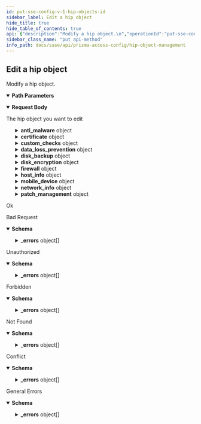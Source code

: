 ```yaml
---
id: put-sse-config-v-1-hip-objects-id
sidebar_label: Edit a hip object
hide_title: true
hide_table_of_contents: true
api: {"description":"Modify a hip object.\n","operationId":"put-sse-config-v1-hip-objects-id","parameters":[{"description":"The resource's unique identifier.\n","in":"path","name":"id","required":true,"schema":{"type":"string"}}],"requestBody":{"content":{"application/json":{"schema":{"properties":{"anti_malware":{"properties":{"criteria":{"properties":{"is_installed":{"default":true,"description":"Is Installed","type":"boolean"},"last_scan_time":{"oneOf":[{"properties":{"not_available":{"type":"object"}},"required":["not_available"],"title":"not_available"},{"properties":{"within":{"oneOf":[{"properties":{"days":{"default":1,"description":"specify time in days","maximum":65535,"minimum":1,"type":"integer"}},"title":"days"},{"properties":{"hours":{"default":24,"description":"specify time in hours","maximum":65535,"minimum":1,"type":"integer"}},"title":"hours"}],"type":"object"}},"required":["within"],"title":"within"},{"properties":{"not_within":{"oneOf":[{"properties":{"days":{"default":1,"description":"specify time in days","maximum":65535,"minimum":1,"type":"integer"}},"title":"days"},{"properties":{"hours":{"default":24,"description":"specify time in hours","maximum":65535,"minimum":1,"type":"integer"}},"title":"hours"}],"type":"object"}},"required":["not_within"],"title":"not_within"}],"type":"object"},"product_version":{"oneOf":[{"properties":{"greater_equal":{"maxLength":255,"minLength":0,"type":"string"}},"required":["greater_equal"],"title":"greater_equal"},{"properties":{"greater_than":{"maxLength":255,"minLength":0,"type":"string"}},"required":["greater_than"],"title":"greater_than"},{"properties":{"is":{"maxLength":255,"minLength":0,"type":"string"}},"required":["is"],"title":"is"},{"properties":{"is_not":{"maxLength":255,"minLength":0,"type":"string"}},"required":["is_not"],"title":"is_not"},{"properties":{"less_equal":{"maxLength":255,"minLength":0,"type":"string"}},"required":["less_equal"],"title":"less_equal"},{"properties":{"less_than":{"maxLength":255,"minLength":0,"type":"string"}},"required":["less_than"],"title":"less_than"},{"properties":{"contains":{"maxLength":255,"minLength":0,"type":"string"}},"required":["contains"],"title":"contains"},{"properties":{"within":{"properties":{"versions":{"default":1,"description":"versions range","maximum":65535,"minimum":1,"type":"integer"}},"required":["versions"],"type":"object"}},"required":["within"],"title":"within"},{"properties":{"not_within":{"properties":{"versions":{"default":1,"description":"versions range","maximum":65535,"minimum":1,"type":"integer"}},"required":["versions"],"type":"object"}},"required":["not_within"],"title":"not_within"}],"type":"object"},"real_time_protection":{"description":"real time protection","enum":["no","yes","not-available"],"type":"string"},"virdef_version":{"oneOf":[{"properties":{"within":{"oneOf":[{"properties":{"days":{"default":1,"description":"specify time in days","maximum":65535,"minimum":1,"type":"integer"}},"title":"days"},{"properties":{"versions":{"default":1,"description":"specify versions range","maximum":65535,"minimum":1,"type":"integer"}},"title":"versions"}],"type":"object"}},"required":["within"],"title":"within"},{"properties":{"not_within":{"oneOf":[{"properties":{"days":{"default":1,"description":"specify time in days","maximum":65535,"minimum":1,"type":"integer"}},"title":"days"},{"properties":{"versions":{"default":1,"description":"specify versions range","maximum":65535,"minimum":1,"type":"integer"}},"title":"versions"}],"type":"object"}},"required":["not_within"],"title":"not_within"}],"type":"object"}},"type":"object"},"exclude_vendor":{"default":false,"type":"boolean"},"vendor":{"description":"Vendor name","items":{"description":"Product name","properties":{"name":{"maxLength":103,"type":"string"},"product":{"items":{"maxLength":1023,"pattern":".*","type":"string"},"type":"array"}},"required":["name"],"type":"object"},"type":"array"}},"type":"object"},"certificate":{"properties":{"criteria":{"properties":{"certificate_attributes":{"items":{"properties":{"name":{"description":"Attribute Name","type":"string"},"value":{"description":"Key value","maxLength":1024,"pattern":".*","type":"string"}},"required":["name"],"type":"object"},"type":"array"},"certificate_profile":{"description":"Profile for authenticating client certificates","type":"string","x-panMemberOf":[{"location":"shared","schema":"certificate-profile","subPath":"name"}]}},"type":"object"}},"type":"object"},"custom_checks":{"properties":{"criteria":{"properties":{"plist":{"items":{"properties":{"key":{"items":{"properties":{"name":{"description":"Key name","maxLength":1023,"type":"string"},"negate":{"default":false,"description":"Value does not exist or match specified value data","type":"boolean"},"value":{"description":"Key value","maxLength":1024,"pattern":".*","type":"string"}},"required":["name"],"type":"object"},"type":"array"},"name":{"description":"Preference list","maxLength":1023,"type":"string"},"negate":{"default":false,"description":"Plist does not exist","type":"boolean"}},"required":["name"],"type":"object"},"type":"array"},"process_list":{"items":{"properties":{"name":{"description":"Process Name","maxLength":1023,"type":"string"},"running":{"default":true,"type":"boolean"}},"required":["name"],"type":"object"},"type":"array"},"registry_key":{"items":{"properties":{"default_value_data":{"description":"Registry key default value data","maxLength":1024,"pattern":".*","type":"string"},"name":{"description":"Registry key","maxLength":1023,"type":"string"},"negate":{"default":false,"description":"Key does not exist or match specified value data","type":"boolean"},"registry_value":{"items":{"properties":{"name":{"description":"Registry value name","maxLength":1023,"type":"string"},"negate":{"default":false,"description":"Value does not exist or match specified value data","type":"boolean"},"value_data":{"description":"Registry value data","maxLength":1024,"pattern":".*","type":"string"}},"required":["name"],"type":"object"},"type":"array"}},"required":["name"],"type":"object"},"type":"array"}},"type":"object"}},"required":["criteria"],"type":"object"},"data_loss_prevention":{"properties":{"criteria":{"properties":{"is_enabled":{"description":"is enabled","enum":["no","yes","not-available"],"type":"string"},"is_installed":{"default":true,"description":"Is Installed","type":"boolean"}},"type":"object"},"exclude_vendor":{"default":false,"type":"boolean"},"vendor":{"description":"Vendor name","items":{"properties":{"name":{"maxLength":103,"type":"string"},"product":{"description":"Product name","items":{"maxLength":1023,"pattern":".*","type":"string"},"type":"array"}},"required":["name"],"type":"object"},"type":"array"}},"type":"object"},"description":{"maxLength":255,"minLength":0,"type":"string"},"disk_backup":{"properties":{"criteria":{"properties":{"is_installed":{"default":true,"description":"Is Installed","type":"boolean"},"last_backup_time":{"oneOf":[{"properties":{"not_available":{"type":"object"}},"required":["not_available"],"title":"not_available"},{"properties":{"within":{"oneOf":[{"properties":{"days":{"default":1,"description":"specify time in days","maximum":65535,"minimum":1,"type":"integer"}},"title":"days"},{"properties":{"hours":{"default":24,"description":"specify time in hours","maximum":65535,"minimum":1,"type":"integer"}},"title":"hours"}],"type":"object"}},"required":["within"],"title":"within"},{"properties":{"not_within":{"oneOf":[{"properties":{"days":{"default":1,"description":"specify time in days","maximum":65535,"minimum":1,"type":"integer"}},"title":"days"},{"properties":{"hours":{"default":24,"description":"specify time in hours","maximum":65535,"minimum":1,"type":"integer"}},"title":"hours"}],"type":"object"}},"required":["not_within"],"title":"not_within"}],"type":"object"}},"type":"object"},"exclude_vendor":{"default":false,"type":"boolean"},"vendor":{"description":"Vendor name","items":{"description":"Product name","properties":{"name":{"maxLength":103,"type":"string"},"product":{"items":{"maxLength":1023,"pattern":".*","type":"string"},"type":"array"}},"required":["name"],"type":"object"},"type":"array"}},"type":"object"},"disk_encryption":{"properties":{"criteria":{"description":"Encryption locations","properties":{"encrypted_locations":{"items":{"properties":{"encryption_state":{"oneOf":[{"properties":{"is":{"default":"encrypted","enum":["encrypted","unencrypted","partial","unknown"],"type":"string"}},"title":"is"},{"properties":{"is_not":{"default":"encrypted","enum":["encrypted","unencrypted","partial","unknown"],"type":"string"}},"title":"is_not"}],"type":"object"},"name":{"description":"Encryption location","maxLength":1023,"type":"string"}},"required":["name"],"type":"object"},"type":"array"},"is_installed":{"default":true,"description":"Is Installed","type":"boolean"}},"type":"object"},"exclude_vendor":{"default":false,"type":"boolean"},"vendor":{"description":"Vendor name","items":{"description":"Product name","properties":{"name":{"maxLength":103,"type":"string"},"product":{"items":{"maxLength":1023,"pattern":".*","type":"string"},"type":"array"}},"required":["name"],"type":"object"},"type":"array"}},"type":"object"},"firewall":{"properties":{"criteria":{"properties":{"is_enabled":{"description":"is enabled","enum":["no","yes","not-available"],"type":"string"},"is_installed":{"default":true,"description":"Is Installed","type":"boolean"}},"type":"object"},"exclude_vendor":{"default":false,"type":"boolean"},"vendor":{"description":"Vendor name","items":{"description":"Product name","properties":{"name":{"maxLength":103,"type":"string"},"product":{"items":{"maxLength":1023,"pattern":".*","type":"string"},"type":"array"}},"required":["name"],"type":"object"},"type":"array"}},"type":"object"},"host_info":{"properties":{"criteria":{"properties":{"client_version":{"oneOf":[{"properties":{"contains":{"maxLength":255,"minLength":0,"type":"string"}},"required":["contains"],"title":"contains"},{"properties":{"is":{"maxLength":255,"minLength":0,"type":"string"}},"required":["is"],"title":"is"},{"properties":{"is_not":{"maxLength":255,"minLength":0,"type":"string"}},"required":["is_not"],"title":"is_not"}],"type":"object"},"domain":{"oneOf":[{"properties":{"contains":{"maxLength":255,"minLength":0,"type":"string"}},"required":["contains"],"title":"contains"},{"properties":{"is":{"maxLength":255,"minLength":0,"type":"string"}},"required":["is"],"title":"is"},{"properties":{"is_not":{"maxLength":255,"minLength":0,"type":"string"}},"required":["is_not"],"title":"is_not"}],"type":"object"},"host_id":{"oneOf":[{"properties":{"contains":{"maxLength":255,"minLength":0,"type":"string"}},"required":["contains"],"title":"contains"},{"properties":{"is":{"maxLength":255,"minLength":0,"type":"string"}},"required":["is"],"title":"is"},{"properties":{"is_not":{"maxLength":255,"minLength":0,"type":"string"}},"required":["is_not"],"title":"is_not"}],"type":"object"},"host_name":{"oneOf":[{"properties":{"contains":{"maxLength":255,"minLength":0,"type":"string"}},"required":["contains"],"title":"contains"},{"properties":{"is":{"maxLength":255,"minLength":0,"type":"string"}},"required":["is"],"title":"is"},{"properties":{"is_not":{"maxLength":255,"minLength":0,"type":"string"}},"required":["is_not"],"title":"is_not"}],"type":"object"},"managed":{"description":"If device is managed","type":"boolean"},"os":{"oneOf":[{"properties":{"contains":{"oneOf":[{"properties":{"Microsoft":{"default":"All","description":"Microsoft vendor","maxLength":255,"minLength":0,"type":"string"}},"required":["Microsoft"],"title":"Microsoft"},{"properties":{"Apple":{"default":"All","description":"Apple vendor","maxLength":255,"minLength":0,"type":"string"}},"required":["Apple"],"title":"Apple"},{"properties":{"Google":{"default":"All","description":"Google vendor","maxLength":255,"minLength":0,"type":"string"}},"required":["Google"],"title":"Google"},{"properties":{"Linux":{"default":"All","description":"Linux vendor","maxLength":255,"minLength":0,"type":"string"}},"required":["Linux"],"title":"Linux"},{"properties":{"Other":{"description":"Other vendor","maxLength":255,"minLength":0,"type":"string"}},"required":["Other"],"title":"Other"}],"type":"object"}},"required":["contains"],"title":"contains"}],"type":"object"},"serial_number":{"oneOf":[{"properties":{"contains":{"maxLength":255,"minLength":0,"type":"string"}},"required":["contains"],"title":"contains"},{"properties":{"is":{"maxLength":255,"minLength":0,"type":"string"}},"required":["is"],"title":"is"},{"properties":{"is_not":{"maxLength":255,"minLength":0,"type":"string"}},"required":["is_not"],"title":"is_not"}],"type":"object"}},"type":"object"}},"required":["criteria"],"type":"object"},"id":{"description":"uuid of the resource","example":"abcd-1234","readOnly":true,"type":"string"},"mobile_device":{"properties":{"criteria":{"properties":{"applications":{"properties":{"has_malware":{"oneOf":[{"properties":{"no":{"type":"object"}},"title":"no"},{"properties":{"yes":{"properties":{"excludes":{"items":{"properties":{"hash":{"description":"application hash","maxLength":1024,"pattern":".*","type":"string"},"name":{"maxLength":31,"type":"string"},"package":{"description":"application package name","maxLength":1024,"pattern":".*","type":"string"}},"required":["name"],"type":"object"},"type":"array"}},"type":"object"}},"title":"yes"}],"type":"object"},"has_unmanaged_app":{"description":"Has apps that are not managed","type":"boolean"},"includes":{"items":{"properties":{"hash":{"description":"application hash","maxLength":1024,"pattern":".*","type":"string"},"name":{"maxLength":31,"type":"string"},"package":{"description":"application package name","maxLength":1024,"pattern":".*","type":"string"}},"required":["name"],"type":"object"},"type":"array"}},"type":"object"},"disk_encrypted":{"description":"If device's disk is encrypted","type":"boolean"},"imei":{"oneOf":[{"properties":{"contains":{"maxLength":255,"minLength":0,"type":"string"}},"required":["contains"],"title":"contains"},{"properties":{"is":{"maxLength":255,"minLength":0,"type":"string"}},"required":["is"],"title":"is"},{"properties":{"is_not":{"maxLength":255,"minLength":0,"type":"string"}},"required":["is_not"],"title":"is_not"}],"type":"object"},"jailbroken":{"description":"If device is by rooted/jailbroken","type":"boolean"},"last_checkin_time":{"oneOf":[{"properties":{"within":{"properties":{"days":{"default":30,"description":"specify time in days","maximum":365,"minimum":1,"type":"integer"}},"required":["days"],"type":"object"}},"required":["within"],"title":"within"},{"properties":{"not_within":{"properties":{"days":{"default":30,"description":"specify time in days","maximum":365,"minimum":1,"type":"integer"}},"required":["days"],"type":"object"}},"required":["not_within"],"title":"not_within"}],"type":"object"},"model":{"oneOf":[{"properties":{"contains":{"maxLength":255,"minLength":0,"type":"string"}},"required":["contains"],"title":"contains"},{"properties":{"is":{"maxLength":255,"minLength":0,"type":"string"}},"required":["is"],"title":"is"},{"properties":{"is_not":{"maxLength":255,"minLength":0,"type":"string"}},"required":["is_not"],"title":"is_not"}],"type":"object"},"passcode_set":{"description":"If device's passcode is present","type":"boolean"},"phone_number":{"oneOf":[{"properties":{"contains":{"maxLength":255,"minLength":0,"type":"string"}},"required":["contains"],"title":"contains"},{"properties":{"is":{"maxLength":255,"minLength":0,"type":"string"}},"required":["is"],"title":"is"},{"properties":{"is_not":{"maxLength":255,"minLength":0,"type":"string"}},"required":["is_not"],"title":"is_not"}],"type":"object"},"tag":{"oneOf":[{"properties":{"contains":{"maxLength":255,"minLength":0,"type":"string"}},"required":["contains"],"title":"contains"},{"properties":{"is":{"maxLength":255,"minLength":0,"type":"string"}},"required":["is"],"title":"is"},{"properties":{"is_not":{"maxLength":255,"minLength":0,"type":"string"}},"required":["is_not"],"title":"is_not"}],"type":"object"}},"type":"object"}},"type":"object"},"name":{"description":"Alphanumeric string [ 0-9a-zA-Z._-]","maxLength":31,"type":"string"},"network_info":{"properties":{"criteria":{"properties":{"network":{"oneOf":[{"properties":{"is":{"oneOf":[{"properties":{"wifi":{"properties":{"ssid":{"description":"SSID","maxLength":1023,"pattern":".*","type":"string"}},"type":"object"}},"title":"wifi"},{"properties":{"mobile":{"properties":{"carrier":{"maxLength":1023,"pattern":".*","type":"string"}},"type":"object"}},"title":"mobile"},{"properties":{"unknown":{"type":"object"}},"title":"unknown"}],"type":"object"}},"title":"is"},{"properties":{"is_not":{"oneOf":[{"properties":{"wifi":{"properties":{"ssid":{"description":"SSID","maxLength":1023,"pattern":".*","type":"string"}},"type":"object"}},"title":"wifi"},{"properties":{"mobile":{"properties":{"carrier":{"maxLength":1023,"pattern":".*","type":"string"}},"type":"object"}},"title":"mobile"},{"properties":{"ethernet":{"type":"object"}},"title":"ethernet"},{"properties":{"unknown":{"type":"object"}},"title":"unknown"}],"type":"object"}},"title":"is_not"}],"type":"object"}},"type":"object"}},"type":"object"},"patch_management":{"properties":{"criteria":{"properties":{"is_enabled":{"description":"is enabled","enum":["no","yes","not-available"],"type":"string"},"is_installed":{"default":"yes","description":"Is Installed","type":"boolean"},"missing_patches":{"properties":{"check":{"default":"has-any","enum":["has-any","has-none","has-all"],"type":"string"},"patches":{"items":{"description":"patch security-bulletin-id or kb-article-id","maxLength":1023,"pattern":".*","type":"string"},"type":"array"},"severity":{"oneOf":[{"properties":{"greater_equal":{"maximum":100000,"minimum":0,"type":"integer"}},"required":["greater_equal"],"title":"greater_equal"},{"properties":{"greater_than":{"maximum":100000,"minimum":0,"type":"integer"}},"required":["greater_than"],"title":"greater_than"},{"properties":{"is":{"maximum":100000,"minimum":0,"type":"integer"}},"required":["is"],"title":"is"},{"properties":{"is_not":{"maximum":100000,"minimum":0,"type":"integer"}},"required":["is_not"],"title":"is_not"},{"properties":{"less_equal":{"maximum":100000,"minimum":0,"type":"integer"}},"required":["less_equal"],"title":"less_equal"},{"properties":{"less_than":{"maximum":100000,"minimum":0,"type":"integer"}},"required":["less_than"],"title":"less_than"}],"type":"object"}},"required":["check"],"type":"object"}},"type":"object"},"exclude_vendor":{"default":"no","type":"boolean"},"vendor":{"description":"Vendor name","items":{"properties":{"name":{"maxLength":103,"type":"string"},"product":{"description":"Product name","items":{"maxLength":1023,"pattern":".*","type":"string"},"type":"array"}},"required":["name"],"type":"object"},"type":"array"}},"type":"object"}},"required":["name"],"type":"object"}}},"description":"The hip object you want to edit"},"responses":{"200":{"description":"Ok"},"400":{"content":{"application/json":{"examples":{"input_format_mismatch":{"summary":"Input Format Mismatch","value":{"_errors":[{"code":"E003","details":{},"message":"Input Format Mismatch: input-format=json"}],"_request_id":"abcd-1234"}},"invalid_object":{"summary":"Invalid Object","value":{"_errors":[{"code":"E003","details":{},"message":"Invalid Object"}],"_request_id":"abcd-1234"}},"invalid_query_parameter":{"summary":"Invalid Query Parameter","value":{"_errors":[{"code":"E003","details":{},"message":"Invalid Query Parameter: location=invalid"}],"_request_id":"abcd-1234"}},"missing_body":{"summary":"Missing Body","value":{"_errors":[{"code":"E003","details":{},"message":"Missing Body"}],"_request_id":"abcd-1234"}},"missing_query_parameter":{"summary":"Missing Query Parameter","value":{"_errors":[{"code":"E003","details":{},"message":"Missing Query Parameter: name"}],"_request_id":"abcd-1234"}},"output_format_mismatch":{"summary":"Output Format Mismatch","value":{"_errors":[{"code":"E003","details":{},"message":"Output Format Mismatch: output-format=json Accept=xml"}],"_request_id":"abcd-1234"}}},"schema":{"properties":{"_errors":{"items":{"properties":{"code":{"type":"string"},"details":{"type":"object"},"help":{"type":"string"},"message":{"type":"string"}},"title":"Cause Info","type":"object"},"type":"array"},"_request_id":{"type":"string"}},"type":"object"}}},"description":"Bad Request"},"401":{"content":{"application/json":{"examples":{"auth_not_authenticated":{"summary":"Not Authenticated","value":{"_errors":[{"code":"E016","details":{},"message":"Not Authenticated"}],"_request_id":"abcd-1234"}},"invalid_credential":{"summary":"Invalid Credential","value":{"_errors":[{"code":"E016","details":{},"message":"Invalid Credential"}],"_request_id":"abcd-1234"}},"key_expired":{"summary":"Key Expired","value":{"_errors":[{"code":"E016","details":{},"message":"Key Expired"}],"_request_id":"abcd-1234"}},"key_too_long":{"summary":"Key Too Long","value":{"_errors":[{"code":"E016","details":{},"message":"Key Too Long"}],"_request_id":"abcd-1234"}},"need_password_change":{"summary":"Need Password Change","value":{"_errors":[{"code":"E016","details":{},"message":"The password needs to be changed."}],"_request_id":"abcd-1234"}}},"schema":{"properties":{"_errors":{"items":{"properties":{"code":{"type":"string"},"details":{"type":"object"},"help":{"type":"string"},"message":{"type":"string"}},"title":"Cause Info","type":"object"},"type":"array"},"_request_id":{"type":"string"}},"type":"object"}}},"description":"Unauthorized"},"403":{"content":{"application/json":{"examples":{"auth_unauthorized":{"summary":"Unauthorized","value":{"_errors":[{"code":"E007","details":{},"message":"Unauthorized"}],"_request_id":"abcd-1234"}}},"schema":{"properties":{"_errors":{"items":{"properties":{"code":{"type":"string"},"details":{"type":"object"},"help":{"type":"string"},"message":{"type":"string"}},"title":"Cause Info","type":"object"},"type":"array"},"_request_id":{"type":"string"}},"type":"object"}}},"description":"Forbidden"},"404":{"content":{"application/json":{"examples":{"object_not_present":{"summary":"Object Not Present","value":{"_errors":[{"code":"E005","details":{},"message":"Object Not Present"}],"_request_id":"abcd-1234"}}},"schema":{"properties":{"_errors":{"items":{"properties":{"code":{"type":"string"},"details":{"type":"object"},"help":{"type":"string"},"message":{"type":"string"}},"title":"Cause Info","type":"object"},"type":"array"},"_request_id":{"type":"string"}},"type":"object"}}},"description":"Not Found"},"409":{"content":{"application/json":{"examples":{"name_not_unique":{"summary":"Name Not Unique","value":{"_errors":[{"code":"E006","details":{},"message":"Name Not Unique"}],"_request_id":"abcd-1234"}},"object_not_unique":{"summary":"Object Not Unique","value":{"_errors":[{"code":"E016","details":{},"message":"Object Not Unique"}],"_request_id":"abcd-1234"}},"reference_not_zero":{"summary":"Reference Not Zero","value":{"_errors":[{"code":"E009","details":{},"message":"Reference Not Zero"}],"_request_id":"abcd-1234"}}},"schema":{"properties":{"_errors":{"items":{"properties":{"code":{"type":"string"},"details":{"type":"object"},"help":{"type":"string"},"message":{"type":"string"}},"title":"Cause Info","type":"object"},"type":"array"},"_request_id":{"type":"string"}},"type":"object"}}},"description":"Conflict"},"default":{"content":{"application/json":{"examples":{"action_not_supported":{"summary":"Action Not Supported","value":{"_errors":[{"code":"E012","details":{},"message":"Action Not Supported: move"}],"_request_id":"abcd-1234"}},"bad_xpath":{"summary":"Bad XPath","value":{"_errors":[{"code":"E013","details":{},"message":"Bad XPath"}],"_request_id":"abcd-1234"}},"invalid_command":{"summary":"Invalid Command","value":{"_errors":[{"code":"E003","details":{},"message":"Invalid Command"}],"_request_id":"abcd-1234"}},"malformed_command":{"summary":"Malformed Command","value":{"_errors":[{"code":"E003","details":{},"message":"Malformed Command"}],"_request_id":"abcd-1234"}},"method_not_allowed":{"summary":"Method Not Supported","value":{"_errors":[{"code":"E012","details":{},"message":"Method Not Supported"}],"_request_id":"abcd-1234"}},"session_timeout":{"summary":"Session Timeout","value":{"_errors":[{"code":4,"details":{},"message":"Session Timeout"}],"_request_id":"abcd-1234"}},"version_not_supported":{"summary":"Version Not Supported","value":{"_errors":[{"code":"E012","details":{},"message":"Version Not Supported"}],"_request_id":"abcd-1234"}}},"schema":{"properties":{"_errors":{"items":{"properties":{"code":{"type":"string"},"details":{"type":"object"},"help":{"type":"string"},"message":{"type":"string"}},"title":"Cause Info","type":"object"},"type":"array"},"_request_id":{"type":"string"}},"type":"object"}}},"description":"General Errors"}},"security":[{"Bearer":[]}],"tags":["HIPObjects"],"method":"put","path":"/sse/config/v1/hip-objects/{id}","servers":[{"url":"https://api.sase.paloaltonetworks.com"}],"securitySchemes":{"Bearer":{"scheme":"bearer","type":"http"}},"jsonRequestBodyExample":{"anti_malware":{"criteria":{"is_installed":true,"last_scan_time":{},"product_version":{},"real_time_protection":"no","virdef_version":{}},"exclude_vendor":false,"vendor":[{"name":"string","product":["string"]}]},"certificate":{"criteria":{"certificate_attributes":[{"name":"string","value":"string"}],"certificate_profile":"string"}},"custom_checks":{"criteria":{"plist":[{"key":[{"name":"string","negate":false,"value":"string"}],"name":"string","negate":false}],"process_list":[{"name":"string","running":true}],"registry_key":[{"default_value_data":"string","name":"string","negate":false,"registry_value":[{"name":"string","negate":false,"value_data":"string"}]}]}},"data_loss_prevention":{"criteria":{"is_enabled":"no","is_installed":true},"exclude_vendor":false,"vendor":[{"name":"string","product":["string"]}]},"description":"string","disk_backup":{"criteria":{"is_installed":true,"last_backup_time":{}},"exclude_vendor":false,"vendor":[{"name":"string","product":["string"]}]},"disk_encryption":{"criteria":{"encrypted_locations":[{"encryption_state":{},"name":"string"}],"is_installed":true},"exclude_vendor":false,"vendor":[{"name":"string","product":["string"]}]},"firewall":{"criteria":{"is_enabled":"no","is_installed":true},"exclude_vendor":false,"vendor":[{"name":"string","product":["string"]}]},"host_info":{"criteria":{"client_version":{},"domain":{},"host_id":{},"host_name":{},"managed":true,"os":{},"serial_number":{}}},"id":"abcd-1234","mobile_device":{"criteria":{"applications":{"has_malware":{},"has_unmanaged_app":true,"includes":[{"hash":"string","name":"string","package":"string"}]},"disk_encrypted":true,"imei":{},"jailbroken":true,"last_checkin_time":{},"model":{},"passcode_set":true,"phone_number":{},"tag":{}}},"name":"string","network_info":{"criteria":{"network":{}}},"patch_management":{"criteria":{"is_enabled":"no","is_installed":"yes","missing_patches":{"check":"has-any","patches":["string"],"severity":{}}},"exclude_vendor":"no","vendor":[{"name":"string","product":["string"]}]}},"info":{"contact":{},"description":"Manages [HIP objects](https://docs.paloaltonetworks.com/network-security/security-policy/objects/hip-objects).\n","title":"HIP Object Management","version":"1.0","x-logo":{"url":"pan-logo.png"}},"postman":{"name":"Edit a hip object","description":{"content":"Modify a hip object.\n","type":"text/plain"},"url":{"path":["sse","config","v1","hip-objects",":id"],"host":["{{baseUrl}}"],"query":[],"variable":[{"disabled":false,"description":{"content":"(Required) The resource's unique identifier.\n","type":"text/plain"},"type":"any","value":"","key":"id"}]},"header":[{"key":"Content-Type","value":"application/json"},{"key":"Accept","value":"application/json"}],"method":"PUT","body":{"mode":"raw","raw":"\"\"","options":{"raw":{"language":"json"}}},"auth":{"type":"bearer","bearer":[{"type":"any","value":"<Bearer Token>","key":"token"}]}}}
sidebar_class_name: "put api-method"
info_path: docs/sase/api/prisma-access-config/hip-object-management
---
```



## Edit a hip object



Modify a hip object.


<details style={{"marginBottom":"1rem"}} data-collapsed={false} open={true}><summary style={{}}><strong>Path Parameters</strong></summary><div><ul><ParamsItem className={"paramsItem"} param={{"description":"The resource's unique identifier.\n","in":"path","name":"id","required":true,"schema":{"type":"string"}}}></ParamsItem></ul></div></details><MimeTabs><TabItem label={"application/json"} value={"application/json-schema"}><details style={{}} data-collapsed={false} open={true}><summary style={{"textAlign":"left"}}><strong>Request Body</strong></summary><div style={{"textAlign":"left","marginLeft":"1rem"}}><div style={{"marginTop":"1rem","marginBottom":"1rem"}}>

The hip object you want to edit

</div></div><ul style={{"marginLeft":"1rem"}}><SchemaItem collapsible={true} className={"schemaItem"}><details style={{}}><summary style={{}}><strong>anti_malware</strong><span style={{"opacity":"0.6"}}> object</span></summary><div style={{"marginLeft":"1rem"}}><SchemaItem collapsible={true} className={"schemaItem"}><details style={{}}><summary style={{}}><strong>criteria</strong><span style={{"opacity":"0.6"}}> object</span></summary><div style={{"marginLeft":"1rem"}}><SchemaItem collapsible={false} name={"is_installed"} required={false} schemaDescription={"Is Installed"} schemaName={"boolean"} qualifierMessage={undefined} defaultValue={true}></SchemaItem><SchemaItem collapsible={true} className={"schemaItem"}><details style={{}}><summary style={{}}><strong>last_scan_time</strong><span style={{"opacity":"0.6"}}> object</span></summary><div style={{"marginLeft":"1rem"}}><li><div><span className={"badge badge--info"}>oneOf</span><SchemaTabs><TabItem label={"not_available"} value={"0-item-properties"}><SchemaItem collapsible={false} name={"not_available"} required={true} schemaDescription={undefined} schemaName={"object"} qualifierMessage={undefined} defaultValue={undefined}></SchemaItem></TabItem><TabItem label={"within"} value={"1-item-properties"}><SchemaItem collapsible={true} className={"schemaItem"}><details style={{}}><summary style={{}}><strong>within</strong><span style={{"opacity":"0.6"}}> object</span></summary><div style={{"marginLeft":"1rem"}}><li><div><span className={"badge badge--info"}>oneOf</span><SchemaTabs><TabItem label={"days"} value={"0-item-properties"}><SchemaItem collapsible={false} name={"days"} required={false} schemaDescription={"specify time in days"} schemaName={"integer"} qualifierMessage={"**Possible values:** `>= 1` and `<= 65535`"} defaultValue={1}></SchemaItem></TabItem><TabItem label={"hours"} value={"1-item-properties"}><SchemaItem collapsible={false} name={"hours"} required={false} schemaDescription={"specify time in hours"} schemaName={"integer"} qualifierMessage={"**Possible values:** `>= 1` and `<= 65535`"} defaultValue={24}></SchemaItem></TabItem></SchemaTabs></div></li></div></details></SchemaItem></TabItem><TabItem label={"not_within"} value={"2-item-properties"}><SchemaItem collapsible={true} className={"schemaItem"}><details style={{}}><summary style={{}}><strong>not_within</strong><span style={{"opacity":"0.6"}}> object</span></summary><div style={{"marginLeft":"1rem"}}><li><div><span className={"badge badge--info"}>oneOf</span><SchemaTabs><TabItem label={"days"} value={"0-item-properties"}><SchemaItem collapsible={false} name={"days"} required={false} schemaDescription={"specify time in days"} schemaName={"integer"} qualifierMessage={"**Possible values:** `>= 1` and `<= 65535`"} defaultValue={1}></SchemaItem></TabItem><TabItem label={"hours"} value={"1-item-properties"}><SchemaItem collapsible={false} name={"hours"} required={false} schemaDescription={"specify time in hours"} schemaName={"integer"} qualifierMessage={"**Possible values:** `>= 1` and `<= 65535`"} defaultValue={24}></SchemaItem></TabItem></SchemaTabs></div></li></div></details></SchemaItem></TabItem></SchemaTabs></div></li></div></details></SchemaItem><SchemaItem collapsible={true} className={"schemaItem"}><details style={{}}><summary style={{}}><strong>product_version</strong><span style={{"opacity":"0.6"}}> object</span></summary><div style={{"marginLeft":"1rem"}}><li><div><span className={"badge badge--info"}>oneOf</span><SchemaTabs><TabItem label={"greater_equal"} value={"0-item-properties"}><SchemaItem collapsible={false} name={"greater_equal"} required={true} schemaDescription={undefined} schemaName={"string"} qualifierMessage={"**Possible values:** `<= 255 characters`"} defaultValue={undefined}></SchemaItem></TabItem><TabItem label={"greater_than"} value={"1-item-properties"}><SchemaItem collapsible={false} name={"greater_than"} required={true} schemaDescription={undefined} schemaName={"string"} qualifierMessage={"**Possible values:** `<= 255 characters`"} defaultValue={undefined}></SchemaItem></TabItem><TabItem label={"is"} value={"2-item-properties"}><SchemaItem collapsible={false} name={"is"} required={true} schemaDescription={undefined} schemaName={"string"} qualifierMessage={"**Possible values:** `<= 255 characters`"} defaultValue={undefined}></SchemaItem></TabItem><TabItem label={"is_not"} value={"3-item-properties"}><SchemaItem collapsible={false} name={"is_not"} required={true} schemaDescription={undefined} schemaName={"string"} qualifierMessage={"**Possible values:** `<= 255 characters`"} defaultValue={undefined}></SchemaItem></TabItem><TabItem label={"less_equal"} value={"4-item-properties"}><SchemaItem collapsible={false} name={"less_equal"} required={true} schemaDescription={undefined} schemaName={"string"} qualifierMessage={"**Possible values:** `<= 255 characters`"} defaultValue={undefined}></SchemaItem></TabItem><TabItem label={"less_than"} value={"5-item-properties"}><SchemaItem collapsible={false} name={"less_than"} required={true} schemaDescription={undefined} schemaName={"string"} qualifierMessage={"**Possible values:** `<= 255 characters`"} defaultValue={undefined}></SchemaItem></TabItem><TabItem label={"contains"} value={"6-item-properties"}><SchemaItem collapsible={false} name={"contains"} required={true} schemaDescription={undefined} schemaName={"string"} qualifierMessage={"**Possible values:** `<= 255 characters`"} defaultValue={undefined}></SchemaItem></TabItem><TabItem label={"within"} value={"7-item-properties"}><SchemaItem collapsible={true} className={"schemaItem"}><details style={{}}><summary style={{}}><strong>within</strong><span style={{"opacity":"0.6"}}> object</span></summary><div style={{"marginLeft":"1rem"}}><SchemaItem collapsible={false} name={"versions"} required={true} schemaDescription={"versions range"} schemaName={"integer"} qualifierMessage={"**Possible values:** `>= 1` and `<= 65535`"} defaultValue={1}></SchemaItem></div></details></SchemaItem></TabItem><TabItem label={"not_within"} value={"8-item-properties"}><SchemaItem collapsible={true} className={"schemaItem"}><details style={{}}><summary style={{}}><strong>not_within</strong><span style={{"opacity":"0.6"}}> object</span></summary><div style={{"marginLeft":"1rem"}}><SchemaItem collapsible={false} name={"versions"} required={true} schemaDescription={"versions range"} schemaName={"integer"} qualifierMessage={"**Possible values:** `>= 1` and `<= 65535`"} defaultValue={1}></SchemaItem></div></details></SchemaItem></TabItem></SchemaTabs></div></li></div></details></SchemaItem><SchemaItem collapsible={false} name={"real_time_protection"} required={false} schemaDescription={"real time protection"} schemaName={"string"} qualifierMessage={"**Possible values:** [`no`, `yes`, `not-available`]"} defaultValue={undefined}></SchemaItem><SchemaItem collapsible={true} className={"schemaItem"}><details style={{}}><summary style={{}}><strong>virdef_version</strong><span style={{"opacity":"0.6"}}> object</span></summary><div style={{"marginLeft":"1rem"}}><li><div><span className={"badge badge--info"}>oneOf</span><SchemaTabs><TabItem label={"within"} value={"0-item-properties"}><SchemaItem collapsible={true} className={"schemaItem"}><details style={{}}><summary style={{}}><strong>within</strong><span style={{"opacity":"0.6"}}> object</span></summary><div style={{"marginLeft":"1rem"}}><li><div><span className={"badge badge--info"}>oneOf</span><SchemaTabs><TabItem label={"days"} value={"0-item-properties"}><SchemaItem collapsible={false} name={"days"} required={false} schemaDescription={"specify time in days"} schemaName={"integer"} qualifierMessage={"**Possible values:** `>= 1` and `<= 65535`"} defaultValue={1}></SchemaItem></TabItem><TabItem label={"versions"} value={"1-item-properties"}><SchemaItem collapsible={false} name={"versions"} required={false} schemaDescription={"specify versions range"} schemaName={"integer"} qualifierMessage={"**Possible values:** `>= 1` and `<= 65535`"} defaultValue={1}></SchemaItem></TabItem></SchemaTabs></div></li></div></details></SchemaItem></TabItem><TabItem label={"not_within"} value={"1-item-properties"}><SchemaItem collapsible={true} className={"schemaItem"}><details style={{}}><summary style={{}}><strong>not_within</strong><span style={{"opacity":"0.6"}}> object</span></summary><div style={{"marginLeft":"1rem"}}><li><div><span className={"badge badge--info"}>oneOf</span><SchemaTabs><TabItem label={"days"} value={"0-item-properties"}><SchemaItem collapsible={false} name={"days"} required={false} schemaDescription={"specify time in days"} schemaName={"integer"} qualifierMessage={"**Possible values:** `>= 1` and `<= 65535`"} defaultValue={1}></SchemaItem></TabItem><TabItem label={"versions"} value={"1-item-properties"}><SchemaItem collapsible={false} name={"versions"} required={false} schemaDescription={"specify versions range"} schemaName={"integer"} qualifierMessage={"**Possible values:** `>= 1` and `<= 65535`"} defaultValue={1}></SchemaItem></TabItem></SchemaTabs></div></li></div></details></SchemaItem></TabItem></SchemaTabs></div></li></div></details></SchemaItem></div></details></SchemaItem><SchemaItem collapsible={false} name={"exclude_vendor"} required={false} schemaDescription={undefined} schemaName={"boolean"} qualifierMessage={undefined} defaultValue={false}></SchemaItem><SchemaItem collapsible={true} className={"schemaItem"}><details style={{}}><summary style={{}}><strong>vendor</strong><span style={{"opacity":"0.6"}}> object[]</span></summary><div style={{"marginLeft":"1rem"}}><div style={{"marginTop":".5rem","marginBottom":".5rem"}}>

Vendor name

</div><SchemaItem collapsible={false} name={"name"} required={true} schemaDescription={undefined} schemaName={"string"} qualifierMessage={"**Possible values:** `<= 103 characters`"} defaultValue={undefined}></SchemaItem><SchemaItem collapsible={false} name={"product"} required={false} schemaDescription={undefined} schemaName={"string[]"} qualifierMessage={"**Possible values:** `<= 1023 characters`, Value must match regular expression `.*`"} defaultValue={undefined}></SchemaItem></div></details></SchemaItem></div></details></SchemaItem><SchemaItem collapsible={true} className={"schemaItem"}><details style={{}}><summary style={{}}><strong>certificate</strong><span style={{"opacity":"0.6"}}> object</span></summary><div style={{"marginLeft":"1rem"}}><SchemaItem collapsible={true} className={"schemaItem"}><details style={{}}><summary style={{}}><strong>criteria</strong><span style={{"opacity":"0.6"}}> object</span></summary><div style={{"marginLeft":"1rem"}}><SchemaItem collapsible={true} className={"schemaItem"}><details style={{}}><summary style={{}}><strong>certificate_attributes</strong><span style={{"opacity":"0.6"}}> object[]</span></summary><div style={{"marginLeft":"1rem"}}><SchemaItem collapsible={false} name={"name"} required={true} schemaDescription={"Attribute Name"} schemaName={"string"} qualifierMessage={undefined} defaultValue={undefined}></SchemaItem><SchemaItem collapsible={false} name={"value"} required={false} schemaDescription={"Key value"} schemaName={"string"} qualifierMessage={"**Possible values:** `<= 1024 characters`, Value must match regular expression `.*`"} defaultValue={undefined}></SchemaItem></div></details></SchemaItem><SchemaItem collapsible={false} name={"certificate_profile"} required={false} schemaDescription={"Profile for authenticating client certificates"} schemaName={"string"} qualifierMessage={undefined} defaultValue={undefined}></SchemaItem></div></details></SchemaItem></div></details></SchemaItem><SchemaItem collapsible={true} className={"schemaItem"}><details style={{}}><summary style={{}}><strong>custom_checks</strong><span style={{"opacity":"0.6"}}> object</span></summary><div style={{"marginLeft":"1rem"}}><SchemaItem collapsible={true} className={"schemaItem"}><details style={{}}><summary style={{}}><strong>criteria</strong><span style={{"opacity":"0.6"}}> object</span></summary><div style={{"marginLeft":"1rem"}}><SchemaItem collapsible={true} className={"schemaItem"}><details style={{}}><summary style={{}}><strong>plist</strong><span style={{"opacity":"0.6"}}> object[]</span></summary><div style={{"marginLeft":"1rem"}}><SchemaItem collapsible={true} className={"schemaItem"}><details style={{}}><summary style={{}}><strong>key</strong><span style={{"opacity":"0.6"}}> object[]</span></summary><div style={{"marginLeft":"1rem"}}><SchemaItem collapsible={false} name={"name"} required={true} schemaDescription={"Key name"} schemaName={"string"} qualifierMessage={"**Possible values:** `<= 1023 characters`"} defaultValue={undefined}></SchemaItem><SchemaItem collapsible={false} name={"negate"} required={false} schemaDescription={"Value does not exist or match specified value data"} schemaName={"boolean"} qualifierMessage={undefined} defaultValue={false}></SchemaItem><SchemaItem collapsible={false} name={"value"} required={false} schemaDescription={"Key value"} schemaName={"string"} qualifierMessage={"**Possible values:** `<= 1024 characters`, Value must match regular expression `.*`"} defaultValue={undefined}></SchemaItem></div></details></SchemaItem><SchemaItem collapsible={false} name={"name"} required={true} schemaDescription={"Preference list"} schemaName={"string"} qualifierMessage={"**Possible values:** `<= 1023 characters`"} defaultValue={undefined}></SchemaItem><SchemaItem collapsible={false} name={"negate"} required={false} schemaDescription={"Plist does not exist"} schemaName={"boolean"} qualifierMessage={undefined} defaultValue={false}></SchemaItem></div></details></SchemaItem><SchemaItem collapsible={true} className={"schemaItem"}><details style={{}}><summary style={{}}><strong>process_list</strong><span style={{"opacity":"0.6"}}> object[]</span></summary><div style={{"marginLeft":"1rem"}}><SchemaItem collapsible={false} name={"name"} required={true} schemaDescription={"Process Name"} schemaName={"string"} qualifierMessage={"**Possible values:** `<= 1023 characters`"} defaultValue={undefined}></SchemaItem><SchemaItem collapsible={false} name={"running"} required={false} schemaDescription={undefined} schemaName={"boolean"} qualifierMessage={undefined} defaultValue={true}></SchemaItem></div></details></SchemaItem><SchemaItem collapsible={true} className={"schemaItem"}><details style={{}}><summary style={{}}><strong>registry_key</strong><span style={{"opacity":"0.6"}}> object[]</span></summary><div style={{"marginLeft":"1rem"}}><SchemaItem collapsible={false} name={"default_value_data"} required={false} schemaDescription={"Registry key default value data"} schemaName={"string"} qualifierMessage={"**Possible values:** `<= 1024 characters`, Value must match regular expression `.*`"} defaultValue={undefined}></SchemaItem><SchemaItem collapsible={false} name={"name"} required={true} schemaDescription={"Registry key"} schemaName={"string"} qualifierMessage={"**Possible values:** `<= 1023 characters`"} defaultValue={undefined}></SchemaItem><SchemaItem collapsible={false} name={"negate"} required={false} schemaDescription={"Key does not exist or match specified value data"} schemaName={"boolean"} qualifierMessage={undefined} defaultValue={false}></SchemaItem><SchemaItem collapsible={true} className={"schemaItem"}><details style={{}}><summary style={{}}><strong>registry_value</strong><span style={{"opacity":"0.6"}}> object[]</span></summary><div style={{"marginLeft":"1rem"}}><SchemaItem collapsible={false} name={"name"} required={true} schemaDescription={"Registry value name"} schemaName={"string"} qualifierMessage={"**Possible values:** `<= 1023 characters`"} defaultValue={undefined}></SchemaItem><SchemaItem collapsible={false} name={"negate"} required={false} schemaDescription={"Value does not exist or match specified value data"} schemaName={"boolean"} qualifierMessage={undefined} defaultValue={false}></SchemaItem><SchemaItem collapsible={false} name={"value_data"} required={false} schemaDescription={"Registry value data"} schemaName={"string"} qualifierMessage={"**Possible values:** `<= 1024 characters`, Value must match regular expression `.*`"} defaultValue={undefined}></SchemaItem></div></details></SchemaItem></div></details></SchemaItem></div></details></SchemaItem></div></details></SchemaItem><SchemaItem collapsible={true} className={"schemaItem"}><details style={{}}><summary style={{}}><strong>data_loss_prevention</strong><span style={{"opacity":"0.6"}}> object</span></summary><div style={{"marginLeft":"1rem"}}><SchemaItem collapsible={true} className={"schemaItem"}><details style={{}}><summary style={{}}><strong>criteria</strong><span style={{"opacity":"0.6"}}> object</span></summary><div style={{"marginLeft":"1rem"}}><SchemaItem collapsible={false} name={"is_enabled"} required={false} schemaDescription={"is enabled"} schemaName={"string"} qualifierMessage={"**Possible values:** [`no`, `yes`, `not-available`]"} defaultValue={undefined}></SchemaItem><SchemaItem collapsible={false} name={"is_installed"} required={false} schemaDescription={"Is Installed"} schemaName={"boolean"} qualifierMessage={undefined} defaultValue={true}></SchemaItem></div></details></SchemaItem><SchemaItem collapsible={false} name={"exclude_vendor"} required={false} schemaDescription={undefined} schemaName={"boolean"} qualifierMessage={undefined} defaultValue={false}></SchemaItem><SchemaItem collapsible={true} className={"schemaItem"}><details style={{}}><summary style={{}}><strong>vendor</strong><span style={{"opacity":"0.6"}}> object[]</span></summary><div style={{"marginLeft":"1rem"}}><div style={{"marginTop":".5rem","marginBottom":".5rem"}}>

Vendor name

</div><SchemaItem collapsible={false} name={"name"} required={true} schemaDescription={undefined} schemaName={"string"} qualifierMessage={"**Possible values:** `<= 103 characters`"} defaultValue={undefined}></SchemaItem><SchemaItem collapsible={false} name={"product"} required={false} schemaDescription={"Product name"} schemaName={"string[]"} qualifierMessage={"**Possible values:** `<= 1023 characters`, Value must match regular expression `.*`"} defaultValue={undefined}></SchemaItem></div></details></SchemaItem></div></details></SchemaItem><SchemaItem collapsible={false} name={"description"} required={false} schemaDescription={undefined} schemaName={"string"} qualifierMessage={"**Possible values:** `<= 255 characters`"} defaultValue={undefined}></SchemaItem><SchemaItem collapsible={true} className={"schemaItem"}><details style={{}}><summary style={{}}><strong>disk_backup</strong><span style={{"opacity":"0.6"}}> object</span></summary><div style={{"marginLeft":"1rem"}}><SchemaItem collapsible={true} className={"schemaItem"}><details style={{}}><summary style={{}}><strong>criteria</strong><span style={{"opacity":"0.6"}}> object</span></summary><div style={{"marginLeft":"1rem"}}><SchemaItem collapsible={false} name={"is_installed"} required={false} schemaDescription={"Is Installed"} schemaName={"boolean"} qualifierMessage={undefined} defaultValue={true}></SchemaItem><SchemaItem collapsible={true} className={"schemaItem"}><details style={{}}><summary style={{}}><strong>last_backup_time</strong><span style={{"opacity":"0.6"}}> object</span></summary><div style={{"marginLeft":"1rem"}}><li><div><span className={"badge badge--info"}>oneOf</span><SchemaTabs><TabItem label={"not_available"} value={"0-item-properties"}><SchemaItem collapsible={false} name={"not_available"} required={true} schemaDescription={undefined} schemaName={"object"} qualifierMessage={undefined} defaultValue={undefined}></SchemaItem></TabItem><TabItem label={"within"} value={"1-item-properties"}><SchemaItem collapsible={true} className={"schemaItem"}><details style={{}}><summary style={{}}><strong>within</strong><span style={{"opacity":"0.6"}}> object</span></summary><div style={{"marginLeft":"1rem"}}><li><div><span className={"badge badge--info"}>oneOf</span><SchemaTabs><TabItem label={"days"} value={"0-item-properties"}><SchemaItem collapsible={false} name={"days"} required={false} schemaDescription={"specify time in days"} schemaName={"integer"} qualifierMessage={"**Possible values:** `>= 1` and `<= 65535`"} defaultValue={1}></SchemaItem></TabItem><TabItem label={"hours"} value={"1-item-properties"}><SchemaItem collapsible={false} name={"hours"} required={false} schemaDescription={"specify time in hours"} schemaName={"integer"} qualifierMessage={"**Possible values:** `>= 1` and `<= 65535`"} defaultValue={24}></SchemaItem></TabItem></SchemaTabs></div></li></div></details></SchemaItem></TabItem><TabItem label={"not_within"} value={"2-item-properties"}><SchemaItem collapsible={true} className={"schemaItem"}><details style={{}}><summary style={{}}><strong>not_within</strong><span style={{"opacity":"0.6"}}> object</span></summary><div style={{"marginLeft":"1rem"}}><li><div><span className={"badge badge--info"}>oneOf</span><SchemaTabs><TabItem label={"days"} value={"0-item-properties"}><SchemaItem collapsible={false} name={"days"} required={false} schemaDescription={"specify time in days"} schemaName={"integer"} qualifierMessage={"**Possible values:** `>= 1` and `<= 65535`"} defaultValue={1}></SchemaItem></TabItem><TabItem label={"hours"} value={"1-item-properties"}><SchemaItem collapsible={false} name={"hours"} required={false} schemaDescription={"specify time in hours"} schemaName={"integer"} qualifierMessage={"**Possible values:** `>= 1` and `<= 65535`"} defaultValue={24}></SchemaItem></TabItem></SchemaTabs></div></li></div></details></SchemaItem></TabItem></SchemaTabs></div></li></div></details></SchemaItem></div></details></SchemaItem><SchemaItem collapsible={false} name={"exclude_vendor"} required={false} schemaDescription={undefined} schemaName={"boolean"} qualifierMessage={undefined} defaultValue={false}></SchemaItem><SchemaItem collapsible={true} className={"schemaItem"}><details style={{}}><summary style={{}}><strong>vendor</strong><span style={{"opacity":"0.6"}}> object[]</span></summary><div style={{"marginLeft":"1rem"}}><div style={{"marginTop":".5rem","marginBottom":".5rem"}}>

Vendor name

</div><SchemaItem collapsible={false} name={"name"} required={true} schemaDescription={undefined} schemaName={"string"} qualifierMessage={"**Possible values:** `<= 103 characters`"} defaultValue={undefined}></SchemaItem><SchemaItem collapsible={false} name={"product"} required={false} schemaDescription={undefined} schemaName={"string[]"} qualifierMessage={"**Possible values:** `<= 1023 characters`, Value must match regular expression `.*`"} defaultValue={undefined}></SchemaItem></div></details></SchemaItem></div></details></SchemaItem><SchemaItem collapsible={true} className={"schemaItem"}><details style={{}}><summary style={{}}><strong>disk_encryption</strong><span style={{"opacity":"0.6"}}> object</span></summary><div style={{"marginLeft":"1rem"}}><SchemaItem collapsible={true} className={"schemaItem"}><details style={{}}><summary style={{}}><strong>criteria</strong><span style={{"opacity":"0.6"}}> object</span></summary><div style={{"marginLeft":"1rem"}}><div style={{"marginTop":".5rem","marginBottom":".5rem"}}>

Encryption locations

</div><SchemaItem collapsible={true} className={"schemaItem"}><details style={{}}><summary style={{}}><strong>encrypted_locations</strong><span style={{"opacity":"0.6"}}> object[]</span></summary><div style={{"marginLeft":"1rem"}}><SchemaItem collapsible={true} className={"schemaItem"}><details style={{}}><summary style={{}}><strong>encryption_state</strong><span style={{"opacity":"0.6"}}> object</span></summary><div style={{"marginLeft":"1rem"}}><li><div><span className={"badge badge--info"}>oneOf</span><SchemaTabs><TabItem label={"is"} value={"0-item-properties"}><SchemaItem collapsible={false} name={"is"} required={false} schemaDescription={undefined} schemaName={"string"} qualifierMessage={"**Possible values:** [`encrypted`, `unencrypted`, `partial`, `unknown`]"} defaultValue={"encrypted"}></SchemaItem></TabItem><TabItem label={"is_not"} value={"1-item-properties"}><SchemaItem collapsible={false} name={"is_not"} required={false} schemaDescription={undefined} schemaName={"string"} qualifierMessage={"**Possible values:** [`encrypted`, `unencrypted`, `partial`, `unknown`]"} defaultValue={"encrypted"}></SchemaItem></TabItem></SchemaTabs></div></li></div></details></SchemaItem><SchemaItem collapsible={false} name={"name"} required={true} schemaDescription={"Encryption location"} schemaName={"string"} qualifierMessage={"**Possible values:** `<= 1023 characters`"} defaultValue={undefined}></SchemaItem></div></details></SchemaItem><SchemaItem collapsible={false} name={"is_installed"} required={false} schemaDescription={"Is Installed"} schemaName={"boolean"} qualifierMessage={undefined} defaultValue={true}></SchemaItem></div></details></SchemaItem><SchemaItem collapsible={false} name={"exclude_vendor"} required={false} schemaDescription={undefined} schemaName={"boolean"} qualifierMessage={undefined} defaultValue={false}></SchemaItem><SchemaItem collapsible={true} className={"schemaItem"}><details style={{}}><summary style={{}}><strong>vendor</strong><span style={{"opacity":"0.6"}}> object[]</span></summary><div style={{"marginLeft":"1rem"}}><div style={{"marginTop":".5rem","marginBottom":".5rem"}}>

Vendor name

</div><SchemaItem collapsible={false} name={"name"} required={true} schemaDescription={undefined} schemaName={"string"} qualifierMessage={"**Possible values:** `<= 103 characters`"} defaultValue={undefined}></SchemaItem><SchemaItem collapsible={false} name={"product"} required={false} schemaDescription={undefined} schemaName={"string[]"} qualifierMessage={"**Possible values:** `<= 1023 characters`, Value must match regular expression `.*`"} defaultValue={undefined}></SchemaItem></div></details></SchemaItem></div></details></SchemaItem><SchemaItem collapsible={true} className={"schemaItem"}><details style={{}}><summary style={{}}><strong>firewall</strong><span style={{"opacity":"0.6"}}> object</span></summary><div style={{"marginLeft":"1rem"}}><SchemaItem collapsible={true} className={"schemaItem"}><details style={{}}><summary style={{}}><strong>criteria</strong><span style={{"opacity":"0.6"}}> object</span></summary><div style={{"marginLeft":"1rem"}}><SchemaItem collapsible={false} name={"is_enabled"} required={false} schemaDescription={"is enabled"} schemaName={"string"} qualifierMessage={"**Possible values:** [`no`, `yes`, `not-available`]"} defaultValue={undefined}></SchemaItem><SchemaItem collapsible={false} name={"is_installed"} required={false} schemaDescription={"Is Installed"} schemaName={"boolean"} qualifierMessage={undefined} defaultValue={true}></SchemaItem></div></details></SchemaItem><SchemaItem collapsible={false} name={"exclude_vendor"} required={false} schemaDescription={undefined} schemaName={"boolean"} qualifierMessage={undefined} defaultValue={false}></SchemaItem><SchemaItem collapsible={true} className={"schemaItem"}><details style={{}}><summary style={{}}><strong>vendor</strong><span style={{"opacity":"0.6"}}> object[]</span></summary><div style={{"marginLeft":"1rem"}}><div style={{"marginTop":".5rem","marginBottom":".5rem"}}>

Vendor name

</div><SchemaItem collapsible={false} name={"name"} required={true} schemaDescription={undefined} schemaName={"string"} qualifierMessage={"**Possible values:** `<= 103 characters`"} defaultValue={undefined}></SchemaItem><SchemaItem collapsible={false} name={"product"} required={false} schemaDescription={undefined} schemaName={"string[]"} qualifierMessage={"**Possible values:** `<= 1023 characters`, Value must match regular expression `.*`"} defaultValue={undefined}></SchemaItem></div></details></SchemaItem></div></details></SchemaItem><SchemaItem collapsible={true} className={"schemaItem"}><details style={{}}><summary style={{}}><strong>host_info</strong><span style={{"opacity":"0.6"}}> object</span></summary><div style={{"marginLeft":"1rem"}}><SchemaItem collapsible={true} className={"schemaItem"}><details style={{}}><summary style={{}}><strong>criteria</strong><span style={{"opacity":"0.6"}}> object</span></summary><div style={{"marginLeft":"1rem"}}><SchemaItem collapsible={true} className={"schemaItem"}><details style={{}}><summary style={{}}><strong>client_version</strong><span style={{"opacity":"0.6"}}> object</span></summary><div style={{"marginLeft":"1rem"}}><li><div><span className={"badge badge--info"}>oneOf</span><SchemaTabs><TabItem label={"contains"} value={"0-item-properties"}><SchemaItem collapsible={false} name={"contains"} required={true} schemaDescription={undefined} schemaName={"string"} qualifierMessage={"**Possible values:** `<= 255 characters`"} defaultValue={undefined}></SchemaItem></TabItem><TabItem label={"is"} value={"1-item-properties"}><SchemaItem collapsible={false} name={"is"} required={true} schemaDescription={undefined} schemaName={"string"} qualifierMessage={"**Possible values:** `<= 255 characters`"} defaultValue={undefined}></SchemaItem></TabItem><TabItem label={"is_not"} value={"2-item-properties"}><SchemaItem collapsible={false} name={"is_not"} required={true} schemaDescription={undefined} schemaName={"string"} qualifierMessage={"**Possible values:** `<= 255 characters`"} defaultValue={undefined}></SchemaItem></TabItem></SchemaTabs></div></li></div></details></SchemaItem><SchemaItem collapsible={true} className={"schemaItem"}><details style={{}}><summary style={{}}><strong>domain</strong><span style={{"opacity":"0.6"}}> object</span></summary><div style={{"marginLeft":"1rem"}}><li><div><span className={"badge badge--info"}>oneOf</span><SchemaTabs><TabItem label={"contains"} value={"0-item-properties"}><SchemaItem collapsible={false} name={"contains"} required={true} schemaDescription={undefined} schemaName={"string"} qualifierMessage={"**Possible values:** `<= 255 characters`"} defaultValue={undefined}></SchemaItem></TabItem><TabItem label={"is"} value={"1-item-properties"}><SchemaItem collapsible={false} name={"is"} required={true} schemaDescription={undefined} schemaName={"string"} qualifierMessage={"**Possible values:** `<= 255 characters`"} defaultValue={undefined}></SchemaItem></TabItem><TabItem label={"is_not"} value={"2-item-properties"}><SchemaItem collapsible={false} name={"is_not"} required={true} schemaDescription={undefined} schemaName={"string"} qualifierMessage={"**Possible values:** `<= 255 characters`"} defaultValue={undefined}></SchemaItem></TabItem></SchemaTabs></div></li></div></details></SchemaItem><SchemaItem collapsible={true} className={"schemaItem"}><details style={{}}><summary style={{}}><strong>host_id</strong><span style={{"opacity":"0.6"}}> object</span></summary><div style={{"marginLeft":"1rem"}}><li><div><span className={"badge badge--info"}>oneOf</span><SchemaTabs><TabItem label={"contains"} value={"0-item-properties"}><SchemaItem collapsible={false} name={"contains"} required={true} schemaDescription={undefined} schemaName={"string"} qualifierMessage={"**Possible values:** `<= 255 characters`"} defaultValue={undefined}></SchemaItem></TabItem><TabItem label={"is"} value={"1-item-properties"}><SchemaItem collapsible={false} name={"is"} required={true} schemaDescription={undefined} schemaName={"string"} qualifierMessage={"**Possible values:** `<= 255 characters`"} defaultValue={undefined}></SchemaItem></TabItem><TabItem label={"is_not"} value={"2-item-properties"}><SchemaItem collapsible={false} name={"is_not"} required={true} schemaDescription={undefined} schemaName={"string"} qualifierMessage={"**Possible values:** `<= 255 characters`"} defaultValue={undefined}></SchemaItem></TabItem></SchemaTabs></div></li></div></details></SchemaItem><SchemaItem collapsible={true} className={"schemaItem"}><details style={{}}><summary style={{}}><strong>host_name</strong><span style={{"opacity":"0.6"}}> object</span></summary><div style={{"marginLeft":"1rem"}}><li><div><span className={"badge badge--info"}>oneOf</span><SchemaTabs><TabItem label={"contains"} value={"0-item-properties"}><SchemaItem collapsible={false} name={"contains"} required={true} schemaDescription={undefined} schemaName={"string"} qualifierMessage={"**Possible values:** `<= 255 characters`"} defaultValue={undefined}></SchemaItem></TabItem><TabItem label={"is"} value={"1-item-properties"}><SchemaItem collapsible={false} name={"is"} required={true} schemaDescription={undefined} schemaName={"string"} qualifierMessage={"**Possible values:** `<= 255 characters`"} defaultValue={undefined}></SchemaItem></TabItem><TabItem label={"is_not"} value={"2-item-properties"}><SchemaItem collapsible={false} name={"is_not"} required={true} schemaDescription={undefined} schemaName={"string"} qualifierMessage={"**Possible values:** `<= 255 characters`"} defaultValue={undefined}></SchemaItem></TabItem></SchemaTabs></div></li></div></details></SchemaItem><SchemaItem collapsible={false} name={"managed"} required={false} schemaDescription={"If device is managed"} schemaName={"boolean"} qualifierMessage={undefined} defaultValue={undefined}></SchemaItem><SchemaItem collapsible={true} className={"schemaItem"}><details style={{}}><summary style={{}}><strong>os</strong><span style={{"opacity":"0.6"}}> object</span></summary><div style={{"marginLeft":"1rem"}}><li><div><span className={"badge badge--info"}>oneOf</span><SchemaTabs><TabItem label={"contains"} value={"0-item-properties"}><SchemaItem collapsible={true} className={"schemaItem"}><details style={{}}><summary style={{}}><strong>contains</strong><span style={{"opacity":"0.6"}}> object</span></summary><div style={{"marginLeft":"1rem"}}><li><div><span className={"badge badge--info"}>oneOf</span><SchemaTabs><TabItem label={"Microsoft"} value={"0-item-properties"}><SchemaItem collapsible={false} name={"Microsoft"} required={true} schemaDescription={"Microsoft vendor"} schemaName={"string"} qualifierMessage={"**Possible values:** `<= 255 characters`"} defaultValue={"All"}></SchemaItem></TabItem><TabItem label={"Apple"} value={"1-item-properties"}><SchemaItem collapsible={false} name={"Apple"} required={true} schemaDescription={"Apple vendor"} schemaName={"string"} qualifierMessage={"**Possible values:** `<= 255 characters`"} defaultValue={"All"}></SchemaItem></TabItem><TabItem label={"Google"} value={"2-item-properties"}><SchemaItem collapsible={false} name={"Google"} required={true} schemaDescription={"Google vendor"} schemaName={"string"} qualifierMessage={"**Possible values:** `<= 255 characters`"} defaultValue={"All"}></SchemaItem></TabItem><TabItem label={"Linux"} value={"3-item-properties"}><SchemaItem collapsible={false} name={"Linux"} required={true} schemaDescription={"Linux vendor"} schemaName={"string"} qualifierMessage={"**Possible values:** `<= 255 characters`"} defaultValue={"All"}></SchemaItem></TabItem><TabItem label={"Other"} value={"4-item-properties"}><SchemaItem collapsible={false} name={"Other"} required={true} schemaDescription={"Other vendor"} schemaName={"string"} qualifierMessage={"**Possible values:** `<= 255 characters`"} defaultValue={undefined}></SchemaItem></TabItem></SchemaTabs></div></li></div></details></SchemaItem></TabItem></SchemaTabs></div></li></div></details></SchemaItem><SchemaItem collapsible={true} className={"schemaItem"}><details style={{}}><summary style={{}}><strong>serial_number</strong><span style={{"opacity":"0.6"}}> object</span></summary><div style={{"marginLeft":"1rem"}}><li><div><span className={"badge badge--info"}>oneOf</span><SchemaTabs><TabItem label={"contains"} value={"0-item-properties"}><SchemaItem collapsible={false} name={"contains"} required={true} schemaDescription={undefined} schemaName={"string"} qualifierMessage={"**Possible values:** `<= 255 characters`"} defaultValue={undefined}></SchemaItem></TabItem><TabItem label={"is"} value={"1-item-properties"}><SchemaItem collapsible={false} name={"is"} required={true} schemaDescription={undefined} schemaName={"string"} qualifierMessage={"**Possible values:** `<= 255 characters`"} defaultValue={undefined}></SchemaItem></TabItem><TabItem label={"is_not"} value={"2-item-properties"}><SchemaItem collapsible={false} name={"is_not"} required={true} schemaDescription={undefined} schemaName={"string"} qualifierMessage={"**Possible values:** `<= 255 characters`"} defaultValue={undefined}></SchemaItem></TabItem></SchemaTabs></div></li></div></details></SchemaItem></div></details></SchemaItem></div></details></SchemaItem><SchemaItem collapsible={true} className={"schemaItem"}><details style={{}}><summary style={{}}><strong>mobile_device</strong><span style={{"opacity":"0.6"}}> object</span></summary><div style={{"marginLeft":"1rem"}}><SchemaItem collapsible={true} className={"schemaItem"}><details style={{}}><summary style={{}}><strong>criteria</strong><span style={{"opacity":"0.6"}}> object</span></summary><div style={{"marginLeft":"1rem"}}><SchemaItem collapsible={true} className={"schemaItem"}><details style={{}}><summary style={{}}><strong>applications</strong><span style={{"opacity":"0.6"}}> object</span></summary><div style={{"marginLeft":"1rem"}}><SchemaItem collapsible={true} className={"schemaItem"}><details style={{}}><summary style={{}}><strong>has_malware</strong><span style={{"opacity":"0.6"}}> object</span></summary><div style={{"marginLeft":"1rem"}}><li><div><span className={"badge badge--info"}>oneOf</span><SchemaTabs><TabItem label={"no"} value={"0-item-properties"}><SchemaItem collapsible={false} name={"no"} required={false} schemaDescription={undefined} schemaName={"object"} qualifierMessage={undefined} defaultValue={undefined}></SchemaItem></TabItem><TabItem label={"yes"} value={"1-item-properties"}><SchemaItem collapsible={true} className={"schemaItem"}><details style={{}}><summary style={{}}><strong>yes</strong><span style={{"opacity":"0.6"}}> object</span></summary><div style={{"marginLeft":"1rem"}}><SchemaItem collapsible={true} className={"schemaItem"}><details style={{}}><summary style={{}}><strong>excludes</strong><span style={{"opacity":"0.6"}}> object[]</span></summary><div style={{"marginLeft":"1rem"}}><SchemaItem collapsible={false} name={"hash"} required={false} schemaDescription={"application hash"} schemaName={"string"} qualifierMessage={"**Possible values:** `<= 1024 characters`, Value must match regular expression `.*`"} defaultValue={undefined}></SchemaItem><SchemaItem collapsible={false} name={"name"} required={true} schemaDescription={undefined} schemaName={"string"} qualifierMessage={"**Possible values:** `<= 31 characters`"} defaultValue={undefined}></SchemaItem><SchemaItem collapsible={false} name={"package"} required={false} schemaDescription={"application package name"} schemaName={"string"} qualifierMessage={"**Possible values:** `<= 1024 characters`, Value must match regular expression `.*`"} defaultValue={undefined}></SchemaItem></div></details></SchemaItem></div></details></SchemaItem></TabItem></SchemaTabs></div></li></div></details></SchemaItem><SchemaItem collapsible={false} name={"has_unmanaged_app"} required={false} schemaDescription={"Has apps that are not managed"} schemaName={"boolean"} qualifierMessage={undefined} defaultValue={undefined}></SchemaItem><SchemaItem collapsible={true} className={"schemaItem"}><details style={{}}><summary style={{}}><strong>includes</strong><span style={{"opacity":"0.6"}}> object[]</span></summary><div style={{"marginLeft":"1rem"}}><SchemaItem collapsible={false} name={"hash"} required={false} schemaDescription={"application hash"} schemaName={"string"} qualifierMessage={"**Possible values:** `<= 1024 characters`, Value must match regular expression `.*`"} defaultValue={undefined}></SchemaItem><SchemaItem collapsible={false} name={"name"} required={true} schemaDescription={undefined} schemaName={"string"} qualifierMessage={"**Possible values:** `<= 31 characters`"} defaultValue={undefined}></SchemaItem><SchemaItem collapsible={false} name={"package"} required={false} schemaDescription={"application package name"} schemaName={"string"} qualifierMessage={"**Possible values:** `<= 1024 characters`, Value must match regular expression `.*`"} defaultValue={undefined}></SchemaItem></div></details></SchemaItem></div></details></SchemaItem><SchemaItem collapsible={false} name={"disk_encrypted"} required={false} schemaDescription={"If device's disk is encrypted"} schemaName={"boolean"} qualifierMessage={undefined} defaultValue={undefined}></SchemaItem><SchemaItem collapsible={true} className={"schemaItem"}><details style={{}}><summary style={{}}><strong>imei</strong><span style={{"opacity":"0.6"}}> object</span></summary><div style={{"marginLeft":"1rem"}}><li><div><span className={"badge badge--info"}>oneOf</span><SchemaTabs><TabItem label={"contains"} value={"0-item-properties"}><SchemaItem collapsible={false} name={"contains"} required={true} schemaDescription={undefined} schemaName={"string"} qualifierMessage={"**Possible values:** `<= 255 characters`"} defaultValue={undefined}></SchemaItem></TabItem><TabItem label={"is"} value={"1-item-properties"}><SchemaItem collapsible={false} name={"is"} required={true} schemaDescription={undefined} schemaName={"string"} qualifierMessage={"**Possible values:** `<= 255 characters`"} defaultValue={undefined}></SchemaItem></TabItem><TabItem label={"is_not"} value={"2-item-properties"}><SchemaItem collapsible={false} name={"is_not"} required={true} schemaDescription={undefined} schemaName={"string"} qualifierMessage={"**Possible values:** `<= 255 characters`"} defaultValue={undefined}></SchemaItem></TabItem></SchemaTabs></div></li></div></details></SchemaItem><SchemaItem collapsible={false} name={"jailbroken"} required={false} schemaDescription={"If device is by rooted/jailbroken"} schemaName={"boolean"} qualifierMessage={undefined} defaultValue={undefined}></SchemaItem><SchemaItem collapsible={true} className={"schemaItem"}><details style={{}}><summary style={{}}><strong>last_checkin_time</strong><span style={{"opacity":"0.6"}}> object</span></summary><div style={{"marginLeft":"1rem"}}><li><div><span className={"badge badge--info"}>oneOf</span><SchemaTabs><TabItem label={"within"} value={"0-item-properties"}><SchemaItem collapsible={true} className={"schemaItem"}><details style={{}}><summary style={{}}><strong>within</strong><span style={{"opacity":"0.6"}}> object</span></summary><div style={{"marginLeft":"1rem"}}><SchemaItem collapsible={false} name={"days"} required={true} schemaDescription={"specify time in days"} schemaName={"integer"} qualifierMessage={"**Possible values:** `>= 1` and `<= 365`"} defaultValue={30}></SchemaItem></div></details></SchemaItem></TabItem><TabItem label={"not_within"} value={"1-item-properties"}><SchemaItem collapsible={true} className={"schemaItem"}><details style={{}}><summary style={{}}><strong>not_within</strong><span style={{"opacity":"0.6"}}> object</span></summary><div style={{"marginLeft":"1rem"}}><SchemaItem collapsible={false} name={"days"} required={true} schemaDescription={"specify time in days"} schemaName={"integer"} qualifierMessage={"**Possible values:** `>= 1` and `<= 365`"} defaultValue={30}></SchemaItem></div></details></SchemaItem></TabItem></SchemaTabs></div></li></div></details></SchemaItem><SchemaItem collapsible={true} className={"schemaItem"}><details style={{}}><summary style={{}}><strong>model</strong><span style={{"opacity":"0.6"}}> object</span></summary><div style={{"marginLeft":"1rem"}}><li><div><span className={"badge badge--info"}>oneOf</span><SchemaTabs><TabItem label={"contains"} value={"0-item-properties"}><SchemaItem collapsible={false} name={"contains"} required={true} schemaDescription={undefined} schemaName={"string"} qualifierMessage={"**Possible values:** `<= 255 characters`"} defaultValue={undefined}></SchemaItem></TabItem><TabItem label={"is"} value={"1-item-properties"}><SchemaItem collapsible={false} name={"is"} required={true} schemaDescription={undefined} schemaName={"string"} qualifierMessage={"**Possible values:** `<= 255 characters`"} defaultValue={undefined}></SchemaItem></TabItem><TabItem label={"is_not"} value={"2-item-properties"}><SchemaItem collapsible={false} name={"is_not"} required={true} schemaDescription={undefined} schemaName={"string"} qualifierMessage={"**Possible values:** `<= 255 characters`"} defaultValue={undefined}></SchemaItem></TabItem></SchemaTabs></div></li></div></details></SchemaItem><SchemaItem collapsible={false} name={"passcode_set"} required={false} schemaDescription={"If device's passcode is present"} schemaName={"boolean"} qualifierMessage={undefined} defaultValue={undefined}></SchemaItem><SchemaItem collapsible={true} className={"schemaItem"}><details style={{}}><summary style={{}}><strong>phone_number</strong><span style={{"opacity":"0.6"}}> object</span></summary><div style={{"marginLeft":"1rem"}}><li><div><span className={"badge badge--info"}>oneOf</span><SchemaTabs><TabItem label={"contains"} value={"0-item-properties"}><SchemaItem collapsible={false} name={"contains"} required={true} schemaDescription={undefined} schemaName={"string"} qualifierMessage={"**Possible values:** `<= 255 characters`"} defaultValue={undefined}></SchemaItem></TabItem><TabItem label={"is"} value={"1-item-properties"}><SchemaItem collapsible={false} name={"is"} required={true} schemaDescription={undefined} schemaName={"string"} qualifierMessage={"**Possible values:** `<= 255 characters`"} defaultValue={undefined}></SchemaItem></TabItem><TabItem label={"is_not"} value={"2-item-properties"}><SchemaItem collapsible={false} name={"is_not"} required={true} schemaDescription={undefined} schemaName={"string"} qualifierMessage={"**Possible values:** `<= 255 characters`"} defaultValue={undefined}></SchemaItem></TabItem></SchemaTabs></div></li></div></details></SchemaItem><SchemaItem collapsible={true} className={"schemaItem"}><details style={{}}><summary style={{}}><strong>tag</strong><span style={{"opacity":"0.6"}}> object</span></summary><div style={{"marginLeft":"1rem"}}><li><div><span className={"badge badge--info"}>oneOf</span><SchemaTabs><TabItem label={"contains"} value={"0-item-properties"}><SchemaItem collapsible={false} name={"contains"} required={true} schemaDescription={undefined} schemaName={"string"} qualifierMessage={"**Possible values:** `<= 255 characters`"} defaultValue={undefined}></SchemaItem></TabItem><TabItem label={"is"} value={"1-item-properties"}><SchemaItem collapsible={false} name={"is"} required={true} schemaDescription={undefined} schemaName={"string"} qualifierMessage={"**Possible values:** `<= 255 characters`"} defaultValue={undefined}></SchemaItem></TabItem><TabItem label={"is_not"} value={"2-item-properties"}><SchemaItem collapsible={false} name={"is_not"} required={true} schemaDescription={undefined} schemaName={"string"} qualifierMessage={"**Possible values:** `<= 255 characters`"} defaultValue={undefined}></SchemaItem></TabItem></SchemaTabs></div></li></div></details></SchemaItem></div></details></SchemaItem></div></details></SchemaItem><SchemaItem collapsible={false} name={"name"} required={true} schemaDescription={"Alphanumeric string [ 0-9a-zA-Z._-]"} schemaName={"string"} qualifierMessage={"**Possible values:** `<= 31 characters`"} defaultValue={undefined}></SchemaItem><SchemaItem collapsible={true} className={"schemaItem"}><details style={{}}><summary style={{}}><strong>network_info</strong><span style={{"opacity":"0.6"}}> object</span></summary><div style={{"marginLeft":"1rem"}}><SchemaItem collapsible={true} className={"schemaItem"}><details style={{}}><summary style={{}}><strong>criteria</strong><span style={{"opacity":"0.6"}}> object</span></summary><div style={{"marginLeft":"1rem"}}><SchemaItem collapsible={true} className={"schemaItem"}><details style={{}}><summary style={{}}><strong>network</strong><span style={{"opacity":"0.6"}}> object</span></summary><div style={{"marginLeft":"1rem"}}><li><div><span className={"badge badge--info"}>oneOf</span><SchemaTabs><TabItem label={"is"} value={"0-item-properties"}><SchemaItem collapsible={true} className={"schemaItem"}><details style={{}}><summary style={{}}><strong>is</strong><span style={{"opacity":"0.6"}}> object</span></summary><div style={{"marginLeft":"1rem"}}><li><div><span className={"badge badge--info"}>oneOf</span><SchemaTabs><TabItem label={"wifi"} value={"0-item-properties"}><SchemaItem collapsible={true} className={"schemaItem"}><details style={{}}><summary style={{}}><strong>wifi</strong><span style={{"opacity":"0.6"}}> object</span></summary><div style={{"marginLeft":"1rem"}}><SchemaItem collapsible={false} name={"ssid"} required={false} schemaDescription={"SSID"} schemaName={"string"} qualifierMessage={"**Possible values:** `<= 1023 characters`, Value must match regular expression `.*`"} defaultValue={undefined}></SchemaItem></div></details></SchemaItem></TabItem><TabItem label={"mobile"} value={"1-item-properties"}><SchemaItem collapsible={true} className={"schemaItem"}><details style={{}}><summary style={{}}><strong>mobile</strong><span style={{"opacity":"0.6"}}> object</span></summary><div style={{"marginLeft":"1rem"}}><SchemaItem collapsible={false} name={"carrier"} required={false} schemaDescription={undefined} schemaName={"string"} qualifierMessage={"**Possible values:** `<= 1023 characters`, Value must match regular expression `.*`"} defaultValue={undefined}></SchemaItem></div></details></SchemaItem></TabItem><TabItem label={"unknown"} value={"2-item-properties"}><SchemaItem collapsible={false} name={"unknown"} required={false} schemaDescription={undefined} schemaName={"object"} qualifierMessage={undefined} defaultValue={undefined}></SchemaItem></TabItem></SchemaTabs></div></li></div></details></SchemaItem></TabItem><TabItem label={"is_not"} value={"1-item-properties"}><SchemaItem collapsible={true} className={"schemaItem"}><details style={{}}><summary style={{}}><strong>is_not</strong><span style={{"opacity":"0.6"}}> object</span></summary><div style={{"marginLeft":"1rem"}}><li><div><span className={"badge badge--info"}>oneOf</span><SchemaTabs><TabItem label={"wifi"} value={"0-item-properties"}><SchemaItem collapsible={true} className={"schemaItem"}><details style={{}}><summary style={{}}><strong>wifi</strong><span style={{"opacity":"0.6"}}> object</span></summary><div style={{"marginLeft":"1rem"}}><SchemaItem collapsible={false} name={"ssid"} required={false} schemaDescription={"SSID"} schemaName={"string"} qualifierMessage={"**Possible values:** `<= 1023 characters`, Value must match regular expression `.*`"} defaultValue={undefined}></SchemaItem></div></details></SchemaItem></TabItem><TabItem label={"mobile"} value={"1-item-properties"}><SchemaItem collapsible={true} className={"schemaItem"}><details style={{}}><summary style={{}}><strong>mobile</strong><span style={{"opacity":"0.6"}}> object</span></summary><div style={{"marginLeft":"1rem"}}><SchemaItem collapsible={false} name={"carrier"} required={false} schemaDescription={undefined} schemaName={"string"} qualifierMessage={"**Possible values:** `<= 1023 characters`, Value must match regular expression `.*`"} defaultValue={undefined}></SchemaItem></div></details></SchemaItem></TabItem><TabItem label={"ethernet"} value={"2-item-properties"}><SchemaItem collapsible={false} name={"ethernet"} required={false} schemaDescription={undefined} schemaName={"object"} qualifierMessage={undefined} defaultValue={undefined}></SchemaItem></TabItem><TabItem label={"unknown"} value={"3-item-properties"}><SchemaItem collapsible={false} name={"unknown"} required={false} schemaDescription={undefined} schemaName={"object"} qualifierMessage={undefined} defaultValue={undefined}></SchemaItem></TabItem></SchemaTabs></div></li></div></details></SchemaItem></TabItem></SchemaTabs></div></li></div></details></SchemaItem></div></details></SchemaItem></div></details></SchemaItem><SchemaItem collapsible={true} className={"schemaItem"}><details style={{}}><summary style={{}}><strong>patch_management</strong><span style={{"opacity":"0.6"}}> object</span></summary><div style={{"marginLeft":"1rem"}}><SchemaItem collapsible={true} className={"schemaItem"}><details style={{}}><summary style={{}}><strong>criteria</strong><span style={{"opacity":"0.6"}}> object</span></summary><div style={{"marginLeft":"1rem"}}><SchemaItem collapsible={false} name={"is_enabled"} required={false} schemaDescription={"is enabled"} schemaName={"string"} qualifierMessage={"**Possible values:** [`no`, `yes`, `not-available`]"} defaultValue={undefined}></SchemaItem><SchemaItem collapsible={false} name={"is_installed"} required={false} schemaDescription={"Is Installed"} schemaName={"boolean"} qualifierMessage={undefined} defaultValue={"yes"}></SchemaItem><SchemaItem collapsible={true} className={"schemaItem"}><details style={{}}><summary style={{}}><strong>missing_patches</strong><span style={{"opacity":"0.6"}}> object</span></summary><div style={{"marginLeft":"1rem"}}><SchemaItem collapsible={false} name={"check"} required={true} schemaDescription={undefined} schemaName={"string"} qualifierMessage={"**Possible values:** [`has-any`, `has-none`, `has-all`]"} defaultValue={"has-any"}></SchemaItem><SchemaItem collapsible={false} name={"patches"} required={false} schemaDescription={undefined} schemaName={"string[]"} qualifierMessage={"**Possible values:** `<= 1023 characters`, Value must match regular expression `.*`"} defaultValue={undefined}></SchemaItem><SchemaItem collapsible={true} className={"schemaItem"}><details style={{}}><summary style={{}}><strong>severity</strong><span style={{"opacity":"0.6"}}> object</span></summary><div style={{"marginLeft":"1rem"}}><li><div><span className={"badge badge--info"}>oneOf</span><SchemaTabs><TabItem label={"greater_equal"} value={"0-item-properties"}><SchemaItem collapsible={false} name={"greater_equal"} required={true} schemaDescription={undefined} schemaName={"integer"} qualifierMessage={"**Possible values:** `<= 100000`"} defaultValue={undefined}></SchemaItem></TabItem><TabItem label={"greater_than"} value={"1-item-properties"}><SchemaItem collapsible={false} name={"greater_than"} required={true} schemaDescription={undefined} schemaName={"integer"} qualifierMessage={"**Possible values:** `<= 100000`"} defaultValue={undefined}></SchemaItem></TabItem><TabItem label={"is"} value={"2-item-properties"}><SchemaItem collapsible={false} name={"is"} required={true} schemaDescription={undefined} schemaName={"integer"} qualifierMessage={"**Possible values:** `<= 100000`"} defaultValue={undefined}></SchemaItem></TabItem><TabItem label={"is_not"} value={"3-item-properties"}><SchemaItem collapsible={false} name={"is_not"} required={true} schemaDescription={undefined} schemaName={"integer"} qualifierMessage={"**Possible values:** `<= 100000`"} defaultValue={undefined}></SchemaItem></TabItem><TabItem label={"less_equal"} value={"4-item-properties"}><SchemaItem collapsible={false} name={"less_equal"} required={true} schemaDescription={undefined} schemaName={"integer"} qualifierMessage={"**Possible values:** `<= 100000`"} defaultValue={undefined}></SchemaItem></TabItem><TabItem label={"less_than"} value={"5-item-properties"}><SchemaItem collapsible={false} name={"less_than"} required={true} schemaDescription={undefined} schemaName={"integer"} qualifierMessage={"**Possible values:** `<= 100000`"} defaultValue={undefined}></SchemaItem></TabItem></SchemaTabs></div></li></div></details></SchemaItem></div></details></SchemaItem></div></details></SchemaItem><SchemaItem collapsible={false} name={"exclude_vendor"} required={false} schemaDescription={undefined} schemaName={"boolean"} qualifierMessage={undefined} defaultValue={"no"}></SchemaItem><SchemaItem collapsible={true} className={"schemaItem"}><details style={{}}><summary style={{}}><strong>vendor</strong><span style={{"opacity":"0.6"}}> object[]</span></summary><div style={{"marginLeft":"1rem"}}><div style={{"marginTop":".5rem","marginBottom":".5rem"}}>

Vendor name

</div><SchemaItem collapsible={false} name={"name"} required={true} schemaDescription={undefined} schemaName={"string"} qualifierMessage={"**Possible values:** `<= 103 characters`"} defaultValue={undefined}></SchemaItem><SchemaItem collapsible={false} name={"product"} required={false} schemaDescription={"Product name"} schemaName={"string[]"} qualifierMessage={"**Possible values:** `<= 1023 characters`, Value must match regular expression `.*`"} defaultValue={undefined}></SchemaItem></div></details></SchemaItem></div></details></SchemaItem></ul></details></TabItem></MimeTabs><div><ApiTabs><TabItem label={"200"} value={"200"}><div>

Ok

</div><div></div></TabItem><TabItem label={"400"} value={"400"}><div>

Bad Request

</div><div><MimeTabs groupId={"mime-type"}><TabItem label={"application/json"} value={"application/json"}><SchemaTabs groupId={"schema-tabs"}><TabTtem label={"Schema"} value={"Schema"}><details style={{}} data-collapsed={false} open={true}><summary style={{"textAlign":"left"}}><strong>Schema</strong></summary><div style={{"textAlign":"left","marginLeft":"1rem"}}></div><ul style={{"marginLeft":"1rem"}}><SchemaItem collapsible={true} className={"schemaItem"}><details style={{}}><summary style={{}}><strong>_errors</strong><span style={{"opacity":"0.6"}}> object[]</span></summary><div style={{"marginLeft":"1rem"}}><SchemaItem collapsible={false} name={"code"} required={false} schemaDescription={undefined} schemaName={"string"} qualifierMessage={undefined} defaultValue={undefined}></SchemaItem><SchemaItem collapsible={false} name={"details"} required={false} schemaDescription={undefined} schemaName={"object"} qualifierMessage={undefined} defaultValue={undefined}></SchemaItem><SchemaItem collapsible={false} name={"help"} required={false} schemaDescription={undefined} schemaName={"string"} qualifierMessage={undefined} defaultValue={undefined}></SchemaItem><SchemaItem collapsible={false} name={"message"} required={false} schemaDescription={undefined} schemaName={"string"} qualifierMessage={undefined} defaultValue={undefined}></SchemaItem></div></details></SchemaItem><SchemaItem collapsible={false} name={"_request_id"} required={false} schemaDescription={undefined} schemaName={"string"} qualifierMessage={undefined} defaultValue={undefined}></SchemaItem></ul></details></TabTtem><TabItem label={"Input_format_mismatch"} value={"Input_format_mismatch"}><ResponseSamples responseExample={"{\n  \"_errors\": [\n    {\n      \"code\": \"E003\",\n      \"details\": {},\n      \"message\": \"Input Format Mismatch: input-format=json\"\n    }\n  ],\n  \"_request_id\": \"abcd-1234\"\n}"}></ResponseSamples></TabItem><TabItem label={"Invalid_object"} value={"Invalid_object"}><ResponseSamples responseExample={"{\n  \"_errors\": [\n    {\n      \"code\": \"E003\",\n      \"details\": {},\n      \"message\": \"Invalid Object\"\n    }\n  ],\n  \"_request_id\": \"abcd-1234\"\n}"}></ResponseSamples></TabItem><TabItem label={"Invalid_query_parameter"} value={"Invalid_query_parameter"}><ResponseSamples responseExample={"{\n  \"_errors\": [\n    {\n      \"code\": \"E003\",\n      \"details\": {},\n      \"message\": \"Invalid Query Parameter: location=invalid\"\n    }\n  ],\n  \"_request_id\": \"abcd-1234\"\n}"}></ResponseSamples></TabItem><TabItem label={"Missing_body"} value={"Missing_body"}><ResponseSamples responseExample={"{\n  \"_errors\": [\n    {\n      \"code\": \"E003\",\n      \"details\": {},\n      \"message\": \"Missing Body\"\n    }\n  ],\n  \"_request_id\": \"abcd-1234\"\n}"}></ResponseSamples></TabItem><TabItem label={"Missing_query_parameter"} value={"Missing_query_parameter"}><ResponseSamples responseExample={"{\n  \"_errors\": [\n    {\n      \"code\": \"E003\",\n      \"details\": {},\n      \"message\": \"Missing Query Parameter: name\"\n    }\n  ],\n  \"_request_id\": \"abcd-1234\"\n}"}></ResponseSamples></TabItem><TabItem label={"Output_format_mismatch"} value={"Output_format_mismatch"}><ResponseSamples responseExample={"{\n  \"_errors\": [\n    {\n      \"code\": \"E003\",\n      \"details\": {},\n      \"message\": \"Output Format Mismatch: output-format=json Accept=xml\"\n    }\n  ],\n  \"_request_id\": \"abcd-1234\"\n}"}></ResponseSamples></TabItem></SchemaTabs></TabItem></MimeTabs></div></TabItem><TabItem label={"401"} value={"401"}><div>

Unauthorized

</div><div><MimeTabs groupId={"mime-type"}><TabItem label={"application/json"} value={"application/json"}><SchemaTabs groupId={"schema-tabs"}><TabTtem label={"Schema"} value={"Schema"}><details style={{}} data-collapsed={false} open={true}><summary style={{"textAlign":"left"}}><strong>Schema</strong></summary><div style={{"textAlign":"left","marginLeft":"1rem"}}></div><ul style={{"marginLeft":"1rem"}}><SchemaItem collapsible={true} className={"schemaItem"}><details style={{}}><summary style={{}}><strong>_errors</strong><span style={{"opacity":"0.6"}}> object[]</span></summary><div style={{"marginLeft":"1rem"}}><SchemaItem collapsible={false} name={"code"} required={false} schemaDescription={undefined} schemaName={"string"} qualifierMessage={undefined} defaultValue={undefined}></SchemaItem><SchemaItem collapsible={false} name={"details"} required={false} schemaDescription={undefined} schemaName={"object"} qualifierMessage={undefined} defaultValue={undefined}></SchemaItem><SchemaItem collapsible={false} name={"help"} required={false} schemaDescription={undefined} schemaName={"string"} qualifierMessage={undefined} defaultValue={undefined}></SchemaItem><SchemaItem collapsible={false} name={"message"} required={false} schemaDescription={undefined} schemaName={"string"} qualifierMessage={undefined} defaultValue={undefined}></SchemaItem></div></details></SchemaItem><SchemaItem collapsible={false} name={"_request_id"} required={false} schemaDescription={undefined} schemaName={"string"} qualifierMessage={undefined} defaultValue={undefined}></SchemaItem></ul></details></TabTtem><TabItem label={"Auth_not_authenticated"} value={"Auth_not_authenticated"}><ResponseSamples responseExample={"{\n  \"_errors\": [\n    {\n      \"code\": \"E016\",\n      \"details\": {},\n      \"message\": \"Not Authenticated\"\n    }\n  ],\n  \"_request_id\": \"abcd-1234\"\n}"}></ResponseSamples></TabItem><TabItem label={"Invalid_credential"} value={"Invalid_credential"}><ResponseSamples responseExample={"{\n  \"_errors\": [\n    {\n      \"code\": \"E016\",\n      \"details\": {},\n      \"message\": \"Invalid Credential\"\n    }\n  ],\n  \"_request_id\": \"abcd-1234\"\n}"}></ResponseSamples></TabItem><TabItem label={"Key_expired"} value={"Key_expired"}><ResponseSamples responseExample={"{\n  \"_errors\": [\n    {\n      \"code\": \"E016\",\n      \"details\": {},\n      \"message\": \"Key Expired\"\n    }\n  ],\n  \"_request_id\": \"abcd-1234\"\n}"}></ResponseSamples></TabItem><TabItem label={"Key_too_long"} value={"Key_too_long"}><ResponseSamples responseExample={"{\n  \"_errors\": [\n    {\n      \"code\": \"E016\",\n      \"details\": {},\n      \"message\": \"Key Too Long\"\n    }\n  ],\n  \"_request_id\": \"abcd-1234\"\n}"}></ResponseSamples></TabItem><TabItem label={"Need_password_change"} value={"Need_password_change"}><ResponseSamples responseExample={"{\n  \"_errors\": [\n    {\n      \"code\": \"E016\",\n      \"details\": {},\n      \"message\": \"The password needs to be changed.\"\n    }\n  ],\n  \"_request_id\": \"abcd-1234\"\n}"}></ResponseSamples></TabItem></SchemaTabs></TabItem></MimeTabs></div></TabItem><TabItem label={"403"} value={"403"}><div>

Forbidden

</div><div><MimeTabs groupId={"mime-type"}><TabItem label={"application/json"} value={"application/json"}><SchemaTabs groupId={"schema-tabs"}><TabTtem label={"Schema"} value={"Schema"}><details style={{}} data-collapsed={false} open={true}><summary style={{"textAlign":"left"}}><strong>Schema</strong></summary><div style={{"textAlign":"left","marginLeft":"1rem"}}></div><ul style={{"marginLeft":"1rem"}}><SchemaItem collapsible={true} className={"schemaItem"}><details style={{}}><summary style={{}}><strong>_errors</strong><span style={{"opacity":"0.6"}}> object[]</span></summary><div style={{"marginLeft":"1rem"}}><SchemaItem collapsible={false} name={"code"} required={false} schemaDescription={undefined} schemaName={"string"} qualifierMessage={undefined} defaultValue={undefined}></SchemaItem><SchemaItem collapsible={false} name={"details"} required={false} schemaDescription={undefined} schemaName={"object"} qualifierMessage={undefined} defaultValue={undefined}></SchemaItem><SchemaItem collapsible={false} name={"help"} required={false} schemaDescription={undefined} schemaName={"string"} qualifierMessage={undefined} defaultValue={undefined}></SchemaItem><SchemaItem collapsible={false} name={"message"} required={false} schemaDescription={undefined} schemaName={"string"} qualifierMessage={undefined} defaultValue={undefined}></SchemaItem></div></details></SchemaItem><SchemaItem collapsible={false} name={"_request_id"} required={false} schemaDescription={undefined} schemaName={"string"} qualifierMessage={undefined} defaultValue={undefined}></SchemaItem></ul></details></TabTtem><TabItem label={"Auth_unauthorized"} value={"Auth_unauthorized"}><ResponseSamples responseExample={"{\n  \"_errors\": [\n    {\n      \"code\": \"E007\",\n      \"details\": {},\n      \"message\": \"Unauthorized\"\n    }\n  ],\n  \"_request_id\": \"abcd-1234\"\n}"}></ResponseSamples></TabItem></SchemaTabs></TabItem></MimeTabs></div></TabItem><TabItem label={"404"} value={"404"}><div>

Not Found

</div><div><MimeTabs groupId={"mime-type"}><TabItem label={"application/json"} value={"application/json"}><SchemaTabs groupId={"schema-tabs"}><TabTtem label={"Schema"} value={"Schema"}><details style={{}} data-collapsed={false} open={true}><summary style={{"textAlign":"left"}}><strong>Schema</strong></summary><div style={{"textAlign":"left","marginLeft":"1rem"}}></div><ul style={{"marginLeft":"1rem"}}><SchemaItem collapsible={true} className={"schemaItem"}><details style={{}}><summary style={{}}><strong>_errors</strong><span style={{"opacity":"0.6"}}> object[]</span></summary><div style={{"marginLeft":"1rem"}}><SchemaItem collapsible={false} name={"code"} required={false} schemaDescription={undefined} schemaName={"string"} qualifierMessage={undefined} defaultValue={undefined}></SchemaItem><SchemaItem collapsible={false} name={"details"} required={false} schemaDescription={undefined} schemaName={"object"} qualifierMessage={undefined} defaultValue={undefined}></SchemaItem><SchemaItem collapsible={false} name={"help"} required={false} schemaDescription={undefined} schemaName={"string"} qualifierMessage={undefined} defaultValue={undefined}></SchemaItem><SchemaItem collapsible={false} name={"message"} required={false} schemaDescription={undefined} schemaName={"string"} qualifierMessage={undefined} defaultValue={undefined}></SchemaItem></div></details></SchemaItem><SchemaItem collapsible={false} name={"_request_id"} required={false} schemaDescription={undefined} schemaName={"string"} qualifierMessage={undefined} defaultValue={undefined}></SchemaItem></ul></details></TabTtem><TabItem label={"Object_not_present"} value={"Object_not_present"}><ResponseSamples responseExample={"{\n  \"_errors\": [\n    {\n      \"code\": \"E005\",\n      \"details\": {},\n      \"message\": \"Object Not Present\"\n    }\n  ],\n  \"_request_id\": \"abcd-1234\"\n}"}></ResponseSamples></TabItem></SchemaTabs></TabItem></MimeTabs></div></TabItem><TabItem label={"409"} value={"409"}><div>

Conflict

</div><div><MimeTabs groupId={"mime-type"}><TabItem label={"application/json"} value={"application/json"}><SchemaTabs groupId={"schema-tabs"}><TabTtem label={"Schema"} value={"Schema"}><details style={{}} data-collapsed={false} open={true}><summary style={{"textAlign":"left"}}><strong>Schema</strong></summary><div style={{"textAlign":"left","marginLeft":"1rem"}}></div><ul style={{"marginLeft":"1rem"}}><SchemaItem collapsible={true} className={"schemaItem"}><details style={{}}><summary style={{}}><strong>_errors</strong><span style={{"opacity":"0.6"}}> object[]</span></summary><div style={{"marginLeft":"1rem"}}><SchemaItem collapsible={false} name={"code"} required={false} schemaDescription={undefined} schemaName={"string"} qualifierMessage={undefined} defaultValue={undefined}></SchemaItem><SchemaItem collapsible={false} name={"details"} required={false} schemaDescription={undefined} schemaName={"object"} qualifierMessage={undefined} defaultValue={undefined}></SchemaItem><SchemaItem collapsible={false} name={"help"} required={false} schemaDescription={undefined} schemaName={"string"} qualifierMessage={undefined} defaultValue={undefined}></SchemaItem><SchemaItem collapsible={false} name={"message"} required={false} schemaDescription={undefined} schemaName={"string"} qualifierMessage={undefined} defaultValue={undefined}></SchemaItem></div></details></SchemaItem><SchemaItem collapsible={false} name={"_request_id"} required={false} schemaDescription={undefined} schemaName={"string"} qualifierMessage={undefined} defaultValue={undefined}></SchemaItem></ul></details></TabTtem><TabItem label={"Name_not_unique"} value={"Name_not_unique"}><ResponseSamples responseExample={"{\n  \"_errors\": [\n    {\n      \"code\": \"E006\",\n      \"details\": {},\n      \"message\": \"Name Not Unique\"\n    }\n  ],\n  \"_request_id\": \"abcd-1234\"\n}"}></ResponseSamples></TabItem><TabItem label={"Object_not_unique"} value={"Object_not_unique"}><ResponseSamples responseExample={"{\n  \"_errors\": [\n    {\n      \"code\": \"E016\",\n      \"details\": {},\n      \"message\": \"Object Not Unique\"\n    }\n  ],\n  \"_request_id\": \"abcd-1234\"\n}"}></ResponseSamples></TabItem><TabItem label={"Reference_not_zero"} value={"Reference_not_zero"}><ResponseSamples responseExample={"{\n  \"_errors\": [\n    {\n      \"code\": \"E009\",\n      \"details\": {},\n      \"message\": \"Reference Not Zero\"\n    }\n  ],\n  \"_request_id\": \"abcd-1234\"\n}"}></ResponseSamples></TabItem></SchemaTabs></TabItem></MimeTabs></div></TabItem><TabItem label={"default"} value={"default"}><div>

General Errors

</div><div><MimeTabs groupId={"mime-type"}><TabItem label={"application/json"} value={"application/json"}><SchemaTabs groupId={"schema-tabs"}><TabTtem label={"Schema"} value={"Schema"}><details style={{}} data-collapsed={false} open={true}><summary style={{"textAlign":"left"}}><strong>Schema</strong></summary><div style={{"textAlign":"left","marginLeft":"1rem"}}></div><ul style={{"marginLeft":"1rem"}}><SchemaItem collapsible={true} className={"schemaItem"}><details style={{}}><summary style={{}}><strong>_errors</strong><span style={{"opacity":"0.6"}}> object[]</span></summary><div style={{"marginLeft":"1rem"}}><SchemaItem collapsible={false} name={"code"} required={false} schemaDescription={undefined} schemaName={"string"} qualifierMessage={undefined} defaultValue={undefined}></SchemaItem><SchemaItem collapsible={false} name={"details"} required={false} schemaDescription={undefined} schemaName={"object"} qualifierMessage={undefined} defaultValue={undefined}></SchemaItem><SchemaItem collapsible={false} name={"help"} required={false} schemaDescription={undefined} schemaName={"string"} qualifierMessage={undefined} defaultValue={undefined}></SchemaItem><SchemaItem collapsible={false} name={"message"} required={false} schemaDescription={undefined} schemaName={"string"} qualifierMessage={undefined} defaultValue={undefined}></SchemaItem></div></details></SchemaItem><SchemaItem collapsible={false} name={"_request_id"} required={false} schemaDescription={undefined} schemaName={"string"} qualifierMessage={undefined} defaultValue={undefined}></SchemaItem></ul></details></TabTtem><TabItem label={"Action_not_supported"} value={"Action_not_supported"}><ResponseSamples responseExample={"{\n  \"_errors\": [\n    {\n      \"code\": \"E012\",\n      \"details\": {},\n      \"message\": \"Action Not Supported: move\"\n    }\n  ],\n  \"_request_id\": \"abcd-1234\"\n}"}></ResponseSamples></TabItem><TabItem label={"Bad_xpath"} value={"Bad_xpath"}><ResponseSamples responseExample={"{\n  \"_errors\": [\n    {\n      \"code\": \"E013\",\n      \"details\": {},\n      \"message\": \"Bad XPath\"\n    }\n  ],\n  \"_request_id\": \"abcd-1234\"\n}"}></ResponseSamples></TabItem><TabItem label={"Invalid_command"} value={"Invalid_command"}><ResponseSamples responseExample={"{\n  \"_errors\": [\n    {\n      \"code\": \"E003\",\n      \"details\": {},\n      \"message\": \"Invalid Command\"\n    }\n  ],\n  \"_request_id\": \"abcd-1234\"\n}"}></ResponseSamples></TabItem><TabItem label={"Malformed_command"} value={"Malformed_command"}><ResponseSamples responseExample={"{\n  \"_errors\": [\n    {\n      \"code\": \"E003\",\n      \"details\": {},\n      \"message\": \"Malformed Command\"\n    }\n  ],\n  \"_request_id\": \"abcd-1234\"\n}"}></ResponseSamples></TabItem><TabItem label={"Method_not_allowed"} value={"Method_not_allowed"}><ResponseSamples responseExample={"{\n  \"_errors\": [\n    {\n      \"code\": \"E012\",\n      \"details\": {},\n      \"message\": \"Method Not Supported\"\n    }\n  ],\n  \"_request_id\": \"abcd-1234\"\n}"}></ResponseSamples></TabItem><TabItem label={"Session_timeout"} value={"Session_timeout"}><ResponseSamples responseExample={"{\n  \"_errors\": [\n    {\n      \"code\": 4,\n      \"details\": {},\n      \"message\": \"Session Timeout\"\n    }\n  ],\n  \"_request_id\": \"abcd-1234\"\n}"}></ResponseSamples></TabItem><TabItem label={"Version_not_supported"} value={"Version_not_supported"}><ResponseSamples responseExample={"{\n  \"_errors\": [\n    {\n      \"code\": \"E012\",\n      \"details\": {},\n      \"message\": \"Version Not Supported\"\n    }\n  ],\n  \"_request_id\": \"abcd-1234\"\n}"}></ResponseSamples></TabItem></SchemaTabs></TabItem></MimeTabs></div></TabItem></ApiTabs></div>
      